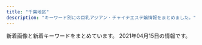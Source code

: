 ```yaml
---
title: "千葉地区"
description: "キーワード別にの巨乳アジアン・チャイナエステ嬢情報をまとめました。"
---
```


新着画像と新着キーワードをまとめています。
2021年04月15日の情報です。

<DmmAffiliateIns />
<KeywordTable
  shops={
    [
    {
        "keywords": {},
        "url": "http://aimise.com/",
        "name": "\u91d1\u73b2\u74cf-\u30ad\u30f3\u30ec\u30fc\u30ed\u30fc-",
        "img_links": [
            "http://aimise.com/xj/002.jpg",
            "http://aimise.com/images/iyasi7.jpg",
            "http://aimise.com/images/iyasi6.jpg",
            "http://aimise.com/images/an5.jpg",
            "http://aimise.com/xj/005.jpg",
            "http://aimise.com/images/iyasi3.jpg",
            "http://aimise.com/images/an1.jpg",
            "http://aimise.com/xj/hf/1.jpg",
            "http://aimise.com/xj/004.jpg",
            "http://aimise.com/xj/006.jpg",
            "http://aimise.com/xj/03.jpg",
            "http://aimise.com/images/iyasi2.jpg",
            "http://aimise.com/images/an2.jpg",
            "http://aimise.com/xj/001.jpg",
            "http://aimise.com/xj/02.jpg",
            "http://aimise.com/xj/hf/4.jpg",
            "http://aimise.com/images/an3.jpg",
            "http://aimise.com/images/an6.jpg",
            "http://aimise.com/xj/003.jpg",
            "http://aimise.com/xj/hf/3.jpg",
            "http://aimise.com/xj/hf/2.jpg",
            "http://aimise.com/images/240425-1210261S50276.png",
            "http://aimise.com/xj/01.jpg",
            "http://aimise.com/images/an4.jpg",
            "http://aimise.com/images/iyasi5.jpg",
            "http://aimise.com/images/iyasi4.jpg",
            "http://aimise.com/images/iyasi8.jpg"
        ],
        "station": "\u9ad8\u6839\u6728\u6238\u99c5\u5357\u53e3"
    },
    {
        "img_links": [
            "http://flower-esthe.net/img/stt1.jpg",
            "http://flower-esthe.net/img/f1.jpg",
            "http://flower-esthe.net/img/t2.jpg",
            "http://flower-esthe.net/img/t1.jpg",
            "http://flower-esthe.net/img/st4.jpg",
            "http://flower-esthe.net/img/st3.jpg",
            "http://flower-esthe.net/img/top1.jpg",
            "http://flower-esthe.net/img/t4.jpg",
            "http://flower-esthe.net/img/t6.jpg",
            "http://flower-esthe.net/img/st6.jpg",
            "http://flower-esthe.net/img/r4.jpg",
            "http://flower-esthe.net/img/noo.png",
            "http://flower-esthe.net/img/nosta.jpg",
            "http://flower-esthe.net/img/r2.jpg",
            "http://flower-esthe.net/img/t5.jpg",
            "http://flower-esthe.net/img/st2.jpg",
            "http://flower-esthe.net/img/sm.jpg",
            "http://flower-esthe.net/img/t3.jpg",
            "http://flower-esthe.net/img/st7.jpg",
            "http://flower-esthe.net/img/r3.jpg",
            "http://flower-esthe.net/img/no.png",
            "http://flower-esthe.net/img/st8.jpg",
            "http://flower-esthe.net/img/r1.jpg",
            "http://flower-esthe.net/img/stt3.jpg",
            "http://flower-esthe.net/img/st1.jpg"
        ],
        "name": "\u30b7\u30fc\u30af\u30ec\u30c3\u30c8\u30c7\u30fc\u30c8",
        "keywords": {
            "E": 2,
            "87": 1,
            "88": 1,
            "86": 3,
            "D": 2,
            "C": 1
        },
        "station": "\u516b\u5343\u4ee3\u53f0\u99c5\u897f\u53e3",
        "url": "http://flower-esthe.net/"
    },
    {
        "keywords": {},
        "station": "JR\u8302\u539f\u99c5\u5357\u53e3",
        "url": "http://www.orange-est.com/",
        "name": "\u30aa\u30ec\u30f3\u30b8",
        "img_links": [
            "http://www.orange-est.com/images/menu/ac02.jpg",
            "http://www.orange-est.com/images/info/info02.jpg",
            "http://www.orange-est.com/images/girl/gal_2012280703521609149903005.jpg",
            "http://www.orange-est.com/images/common/201209044137main.jpg",
            "http://www.orange-est.com/images/menu/info02.jpg",
            "http://www.orange-est.com/images/menu/top02.jpg",
            "http://www.orange-est.com/images/menu/esthe02.jpg",
            "http://www.orange-est.com/images/menu/link02.jpg",
            "http://www.orange-est.com/images/common/201209044137index.jpg",
            "http://www.orange-est.com/images/girls_top.jpg",
            "http://www.orange-est.com/images/girl/gal_2012090519081607502033005.jpg",
            "http://www.orange-est.com/images/info/info01.jpg",
            "http://www.orange-est.com/images/common/170912073106right.jpg",
            "http://www.orange-est.com/images/common/201209044137telephone.jpg",
            "http://www.orange-est.com/images/girl/gal_2012090519241607501998005.jpg"
        ]
    },
    {
        "url": "http://www.mint.esjp.info/",
        "img_links": [
            "http://www.mint.esjp.info/images/tel.jpg",
            "http://www.mint.esjp.info/images/mobile.jpg",
            "http://www.mint.esjp.info/images/interior_t.jpg",
            "http://www.mint.esjp.info/files/001-03.jpg",
            "http://www.mint.esjp.info/images/news.jpg",
            "http://www.mint.esjp.info/files/001.jpg",
            "http://www.mint.esjp.info/images/head.jpg",
            "http://www.mint.esjp.info/images/sys1.jpg",
            "http://www.mint.esjp.info/files/002-02.jpg",
            "http://www.mint.esjp.info/files/003-02.jpg",
            "http://www.mint.esjp.info/files/003.jpg",
            "http://www.mint.esjp.info/files/001-02.jpg",
            "http://www.mint.esjp.info/files/003-03.jpg",
            "http://www.mint.esjp.info/images/link_t.jpg",
            "http://www.mint.esjp.info/files/002-03.jpg",
            "http://www.mint.esjp.info/images/staff_t.jpg",
            "http://www.mint.esjp.info/images/int2.jpg",
            "http://www.mint.esjp.info/files/002.jpg"
        ],
        "station": "\u7fd2\u5fd7\u91ce\u99c5",
        "name": "\u30df\u30f3\u30c8",
        "keywords": {
            "87": 1,
            "88": 1,
            "86": 1,
            "D": 3
        }
    },
    {
        "img_links": [
            "http://www.fairy.esjoho.com/files/006-02.jpg",
            "http://www.fairy.esjoho.com/files/006.jpg",
            "http://www.fairy.esjoho.com/files/013-03.jpg",
            "http://www.fairy.esjoho.com/images/korona.jpg",
            "http://www.fairy.esjoho.com/files/013-02.jpg",
            "http://www.fairy.esjoho.com/common/images/photo03.jpg",
            "http://www.fairy.esjoho.com/files/011.jpg",
            "http://www.fairy.esjoho.com/files/021.jpg",
            "http://www.fairy.esjoho.com/images/icon_staff.png",
            "http://www.fairy.esjoho.com/common/images/photo02.jpg",
            "http://www.fairy.esjoho.com/images/icon_top.png",
            "http://www.fairy.esjoho.com/files/011-02.jpg",
            "http://www.fairy.esjoho.com/images/icon_info.png",
            "http://www.fairy.esjoho.com/files/021-03.jpg",
            "http://www.fairy.esjoho.com/images/mainImg_sub.jpg",
            "http://www.fairy.esjoho.com/files/009-02.jpg",
            "http://www.fairy.esjoho.com/files/001.jpg",
            "http://www.fairy.esjoho.com/files/013.jpg",
            "http://www.fairy.esjoho.com/files/011-03.jpg",
            "http://www.fairy.esjoho.com/images/icon_tel.png",
            "http://www.fairy.esjoho.com/common/images/photo01.jpg",
            "http://www.fairy.esjoho.com/images/btn2.png",
            "http://www.fairy.esjoho.com/files/021-02.jpg",
            "http://www.fairy.esjoho.com/files/006-03.jpg",
            "http://www.fairy.esjoho.com/files/009-03.jpg",
            "http://www.fairy.esjoho.com/files/001-03.jpg",
            "http://www.fairy.esjoho.com/files/009.jpg",
            "http://www.fairy.esjoho.com/files/001-02.jpg"
        ],
        "url": "http://www.fairy.esjoho.com/",
        "station": "\u516b\u5343\u4ee3\u53f0\u99c5\u6771\u53e3",
        "name": "Honey Baby \uff5e\u30cf\u30cb\u30fc\u30d9\u30d3\u30fc\uff5e",
        "keywords": {
            "86": 12,
            "85": 4,
            "D": 20,
            "87": 8,
            "C": 4
        }
    },
    {
        "station": "\u5343\u8449\u4e2d\u592e\u99c5\u6771\u53e3",
        "img_links": [
            "http://yuraku.xyz/_src/35726664/cam.jpg",
            "http://yuraku.xyz/_src/18967518/_dsf3386.jpg",
            "http://yuraku.xyz/_src/36866010/wechatimg196.jpg",
            "http://yuraku.xyz/_src/18967458/1.png",
            "http://yuraku.xyz/_src/20882128/img_2891.jpg",
            "http://yuraku.xyz/_src/20882127/img_3017.jpg",
            "http://yuraku.xyz/_src/18967527/sign.png",
            "http://yuraku.xyz/_src/18967502/img20170726111759249054.png",
            "http://yuraku.xyz/_src/18967514/_dsf3393.jpg",
            "http://yuraku.xyz/_src/18967522/img20170726235401893025.png",
            "http://yuraku.xyz/_src/18967448/cam.jpg",
            "http://yuraku.xyz/_src/18967447/_x1m6343.jpg",
            "http://yuraku.xyz/_src/18967469/news.png",
            "http://yuraku.xyz/_src/18967486/sign-1.jpg",
            "http://yuraku.xyz/_src/18967510/img20170726235401893025.png",
            "http://yuraku.xyz/_src/18967460/5.png",
            "http://yuraku.xyz/_src/18967463/_dsf3390.jpg",
            "http://yuraku.xyz/_src/18967452/2.png",
            "http://yuraku.xyz/_src/18967479/sign-1.jpg",
            "http://yuraku.xyz/_src/51453457/wechatimg458.jpg",
            "http://yuraku.xyz/_src/18967497/sign.png",
            "http://yuraku.xyz/_src/18967465/_dsf3386.jpg",
            "http://yuraku.xyz/_src/18967454/3.png",
            "http://yuraku.xyz/_src/36849610/wechatimg195.jpg",
            "http://yuraku.xyz/_src/18967516/_dsf3390.jpg",
            "http://yuraku.xyz/_src/18967526/sign.png",
            "http://yuraku.xyz/_src/18967484/img20170725142644542149.png",
            "http://yuraku.xyz/_src/18967456/4.png",
            "http://yuraku.xyz/_src/18967495/img20170725223357156708.png",
            "http://yuraku.xyz/_src/18967520/_dsf3394.jpg",
            "http://yuraku.xyz/_src/18967450/top1.1.png",
            "http://yuraku.xyz/_src/18967446/img_2990.jpg",
            "http://yuraku.xyz/_src/53238401/wechatimg487.jpg",
            "http://yuraku.xyz/_src/18967464/_dsf3394.jpg",
            "http://yuraku.xyz/_src/18967466/img20170725121742291421.png"
        ],
        "name": "\u60a0\u697d",
        "keywords": {},
        "url": "http://yuraku.xyz/"
    },
    {
        "name": "\u548c\uff5e\u306a\u3054\u307f\uff5e",
        "img_links": [
            "https://www.ikoi-este.com/images/menu/contents_off.jpg",
            "https://www.ikoi-este.com/images/girl/gal_2104030102251617422567004.jpg",
            "https://www.ikoi-este.com/sp/img/2.jpg",
            "https://www.ikoi-este.com/images/interior/s5.jpg",
            "https://www.ikoi-este.com/images/interior/s4.jpg",
            "https://www.ikoi-este.com/images/interior/1.jpg",
            "https://www.ikoi-este.com/sp/img/4.jpg",
            "https://www.ikoi-este.com/images/girl/gal_2104030134471617424572004.jpg",
            "https://www.ikoi-este.com/sp/img/5.jpg",
            "https://www.ikoi-este.com/images/interior/s2.jpg",
            "https://www.ikoi-este.com/images/girl/gal_2104030100051617422410005.jpg",
            "https://www.ikoi-este.com/i/images/4.jpg",
            "https://www.ikoi-este.com/images/interior/s1.jpg",
            "https://www.ikoi-este.com/images/girl/gal_2104030102251617422567005.jpg",
            "https://www.ikoi-este.com/i/images/2.jpg",
            "https://www.ikoi-este.com/i/images/3.jpg",
            "https://www.ikoi-este.com/images/contents.jpg",
            "https://www.ikoi-este.com/images/menu/staff_off.jpg",
            "https://www.ikoi-este.com/i/images/1.jpg",
            "https://www.ikoi-este.com/images/menu/top_off.jpg",
            "https://www.ikoi-este.com/i/images/5.jpg",
            "https://www.ikoi-este.com/images/interior/s3.jpg",
            "https://www.ikoi-este.com/images/girl/gal_2104030100051617422410004.jpg",
            "https://www.ikoi-este.com/images/y.jpg",
            "https://www.ikoi-este.com/images/menu/interior_off.jpg",
            "https://www.ikoi-este.com/i/images/6.jpg",
            "https://www.ikoi-este.com/sp/img/6.jpg",
            "https://www.ikoi-este.com/images/interior/s6.jpg",
            "https://www.ikoi-este.com/sp/img/1.jpg",
            "https://www.ikoi-este.com/sp/img/3.jpg",
            "https://www.ikoi-este.com/images/girl/gal_2104030134471617424572005.jpg"
        ],
        "keywords": {},
        "url": "https://www.ikoi-este.com/",
        "station": "JR\u6210\u7530\u99c5"
    },
    {
        "img_links": [
            "https://resort-max.jpn.mn/images/ser3.jpg",
            "https://resort-max.jpn.mn/images/s_staff.png",
            "https://resort-max.jpn.mn/images/1.jpg",
            "https://resort-max.jpn.mn/images/news.png",
            "https://resort-max.jpn.mn/images/2.jpg",
            "https://resort-max.jpn.mn/images/mobile.jpg",
            "https://resort-max.jpn.mn/photos/sites/133/2021/03/2021033115584880.jpg",
            "https://resort-max.jpn.mn/images/top.jpg",
            "https://resort-max.jpn.mn/images/ser1.jpg",
            "https://resort-max.jpn.mn/photos/sites/133/2021/03/2021033115584750.jpg",
            "https://resort-max.jpn.mn/photos/sites/133/2021/03/202103311608011.jpg",
            "https://resort-max.jpn.mn/images/ser4.jpg",
            "https://resort-max.jpn.mn/images/s_reruit.png",
            "https://resort-max.jpn.mn/images/ser6.jpg",
            "https://resort-max.jpn.mn/images/info.jpg",
            "https://resort-max.jpn.mn/images/top1.jpg",
            "https://resort-max.jpn.mn/images/ser5.jpg",
            "https://resort-max.jpn.mn/photos/sites/133/2021/03/2021033115584746.jpg",
            "https://resort-max.jpn.mn/photos/sites/133/2021/03/2021033116080279.jpg",
            "https://resort-max.jpn.mn/photos/sites/133/2021/03/2021033116080222.jpg",
            "https://resort-max.jpn.mn/images/ser2.jpg"
        ],
        "keywords": {
            "D": 6,
            "85": 4,
            "87": 2
        },
        "name": "\u30ea\u30be\u30fc\u30c8MAX",
        "url": "https://resort-max.jpn.mn/",
        "station": "\u5343\u8449\u4e2d\u592e\u99c5\u6771\u53e3"
    },
    {
        "img_links": [
            "http://www.es-lime.info/staff/yuki.jpg",
            "http://www.es-lime.info/images/interior_t.jpg",
            "http://www.es-lime.info/img/ayumi1.jpg",
            "http://www.es-lime.info/images/menu/top.png",
            "http://www.es-lime.info/staff/megumi.jpg",
            "http://www.es-lime.info/staff/miyuki.jpg",
            "http://www.es-lime.info/images/int2.png",
            "http://www.es-lime.info/images/tg.png",
            "http://www.es-lime.info/img/ai1.jpg",
            "http://www.es-lime.info/images/menu/staff.png",
            "http://www.es-lime.info/images/news.jpg",
            "http://www.es-lime.info/staff/rina.jpg",
            "http://www.es-lime.info/images/int1.jpg",
            "http://www.es-lime.info/staff/ai.jpg",
            "http://www.es-lime.info/img/eko1.jpg",
            "http://www.es-lime.info/images/right.png",
            "http://www.es-lime.info/images/time.jpg",
            "http://www.es-lime.info/staff/eko.jpg",
            "http://www.es-lime.info/images/staff_t.jpg",
            "http://www.es-lime.info/images/rec.jpg",
            "http://www.es-lime.info/img/megumi1.jpg",
            "http://www.es-lime.info/img/miyuki1.jpg",
            "http://www.es-lime.info/images/menu/interior.png",
            "http://www.es-lime.info/images/tel.png",
            "http://www.es-lime.info/staff/ayumi.jpg",
            "http://www.es-lime.info/images/sys.jpg",
            "http://www.es-lime.info/img/yuki1.jpg",
            "http://www.es-lime.info/img/rina1.jpg"
        ],
        "keywords": {},
        "station": "\u5343\u8449\u4e2d\u592e\u99c5\u6771\u53e3",
        "url": "http://www.es-lime.info/",
        "name": "Flower"
    },
    {
        "name": "Smile\u30fb\u30b9\u30de\u30a4\u30eb",
        "img_links": [
            "http://smile.oks.bz/images/s_news.jpg",
            "http://smile.oks.bz/images/staff_line.jpg",
            "http://smile.oks.bz/photos/sites/41/2021/02/2021022713432946-356x475.jpg",
            "http://smile.oks.bz/photos/sites/41/2020/07/2020071417514615.jpg",
            "http://smile.oks.bz/photos/sites/41/2021/01/2021010911025290.jpg",
            "http://smile.oks.bz/photos/sites/41/2021/02/2021022713432946.jpg",
            "http://smile.oks.bz/photos/sites/41/2021/03/2021030812591776.jpg",
            "http://smile.oks.bz/photos/sites/41/2019/12/2019122517061810.jpg",
            "http://smile.oks.bz/photos/sites/41/2020/01/2020012310224324.jpg",
            "http://smile.oks.bz/photos/sites/41/2020/10/202010071446208.jpg",
            "http://smile.oks.bz/photos/sites/41/2019/09/2019090417583313.jpg",
            "http://smile.oks.bz/photos/sites/41/2020/09/202009091902267.jpg",
            "http://smile.oks.bz/photos/sites/41/2019/11/2019112410352437.jpg",
            "http://smile.oks.bz/images/mobile.jpg",
            "http://smile.oks.bz/photos/sites/41/2019/12/2019122517044066.jpg",
            "http://smile.oks.bz/photos/sites/41/2021/02/2021020310442052.jpg",
            "http://smile.oks.bz/images/top.jpg",
            "http://smile.oks.bz/photos/sites/41/2019/12/2019122516470912.jpg",
            "http://smile.oks.bz/photos/sites/41/2021/01/2021012517065775.jpg",
            "http://smile.oks.bz/photos/sites/41/2021/02/2021020310442224.jpg",
            "http://smile.oks.bz/photos/sites/41/2020/09/2020090213501227.jpg",
            "http://smile.oks.bz/photos/sites/41/2020/10/2020101713162274.jpg",
            "http://smile.oks.bz/images/s_face.jpg",
            "http://smile.oks.bz/photos/sites/41/2019/09/2019091314105462.jpg",
            "http://smile.oks.bz/photos/sites/41/2019/12/2019122517044318.jpg",
            "http://smile.oks.bz/photos/sites/41/2020/11/2020110713394486.jpg",
            "http://smile.oks.bz/images/link.jpg",
            "http://smile.oks.bz/photos/sites/41/2019/08/201909231726370.jpg",
            "http://smile.oks.bz/photos/sites/41/2021/03/2021030812591776-356x475.jpg",
            "http://smile.oks.bz/photos/sites/41/2019/09/2019091314115844.jpg"
        ],
        "url": "http://smile.oks.bz/",
        "keywords": {
            "D": 18,
            "C": 2,
            "E": 3,
            "87": 6,
            "83": 1,
            "85": 4,
            "86": 12
        },
        "station": "\u5343\u8449\u4e2d\u592e\u99c5\u6771\u53e3"
    },
    {
        "url": "http://www.e-niko.work/",
        "img_links": [
            "http://www.e-niko.work/images/2.jpg",
            "http://www.e-niko.work/images/1.jpg",
            "http://www.e-niko.work/images/sys2.png",
            "http://www.e-niko.work/images/info.jpg",
            "http://www.e-niko.work/images/head.jpg",
            "http://www.e-niko.work/images/int1.png",
            "http://www.e-niko.work/images/line.png",
            "http://www.e-niko.work/images/int2.png",
            "http://www.e-niko.work/images/3.jpg",
            "http://www.e-niko.work/img/yuri1.jpg",
            "http://www.e-niko.work/images/sys1.png",
            "http://www.e-niko.work/images/staff_t.jpg",
            "http://www.e-niko.work/images/interior_t.jpg",
            "http://www.e-niko.work/images/4.jpg",
            "http://www.e-niko.work/images/news.jpg",
            "http://www.e-niko.work/img/mika1.jpg",
            "http://www.e-niko.work/img/riri1.jpg",
            "http://www.e-niko.work/images/ta.jpg",
            "http://www.e-niko.work/images/mobile.jpg",
            "http://www.e-niko.work/images/ac1.png",
            "http://www.e-niko.work/images/tel.jpg",
            "http://www.e-niko.work/img/rio1.jpg"
        ],
        "name": "\u7e01",
        "station": "\u52dd\u7530\u53f0\u99c5\u5357\u53e3",
        "keywords": {}
    },
    {
        "station": "\u5317\u7fd2\u5fd7\u91ce\u99c5",
        "url": "http://xn--cckzerb5br7a.net/",
        "keywords": {
            "D": 3,
            "86": 3,
            "87": 1,
            "85": 1,
            "E": 2
        },
        "img_links": [
            "http://xn--cckzerb5br7a.net/images/cg03.jpg",
            "http://xn--cckzerb5br7a.net/images/bj3.jpg",
            "http://xn--cckzerb5br7a.net/images/cg01.jpg",
            "http://xn--cckzerb5br7a.net/images/cg04.jpg",
            "http://xn--cckzerb5br7a.net/images/cg05.jpg",
            "http://xn--cckzerb5br7a.net/images/cg02.jpg"
        ],
        "name": "\u685c"
    },
    {
        "station": "JR\u5343\u8449\u99c5\u6771\u53e3",
        "name": "with you",
        "url": "http://www.with-you.xyz/",
        "keywords": {
            "\u4e73": 3
        },
        "img_links": [
            "http://www.with-you.xyz/Uploads/News/606bbd0713603.jpg",
            "http://www.with-you.xyz/Uploads/News/6045c8ad0f0ea.jpg",
            "http://www.with-you.xyz/Uploads/News/603c771dd0d06.jpg",
            "http://www.with-you.xyz/Uploads/News/604ef9c5646ef.jpg",
            "http://www.with-you.xyz/Uploads/News/60615e98e12fb.jpg",
            "http://www.with-you.xyz/ueditor/php/upload/image/20180509/1525834473168892.png",
            "http://www.with-you.xyz/ueditor/php/upload/image/20180507/1525658576587164.png",
            "http://www.with-you.xyz/Uploads/News/6058318102681.jpg",
            "http://www.with-you.xyz/Uploads/News/6029da8ea58af.jpg",
            "http://www.with-you.xyz/ueditor/php/upload/image/20180507/1525658571678747.png",
            "http://www.with-you.xyz/Uploads/News/6073afa4b26eb.jpg",
            "http://www.with-you.xyz/Public/Reception/picture/news.png",
            "http://www.with-you.xyz/Uploads/user/5aefb0da5df20.jpg",
            "http://www.with-you.xyz/Uploads/user/5aefb12fd808d.jpg",
            "http://www.with-you.xyz/Uploads/user/5aefb1192c299.jpg",
            "http://www.with-you.xyz/Public/Reception/picture/pick_staff6.jpg",
            "http://www.with-you.xyz/Uploads/News/6018e6a2e615d.jpg",
            "http://www.with-you.xyz/Uploads/News/6020f6f77b88e.jpg",
            "http://www.with-you.xyz/Uploads/News/60331355bced0.jpg",
            "http://www.with-you.xyz/Public/Reception/picture/staff-bar.png",
            "http://www.with-you.xyz/ueditor/php/upload/image/20180508/1525743921831574.png",
            "http://www.with-you.xyz/ueditor/php/upload/image/20180508/1525743116677647.jpg",
            "http://www.with-you.xyz/Uploads/user/5aefb0beaf05c.jpg"
        ]
    },
    {
        "img_links": [
            "https://tsudanuma-massage.com/images/header3.png",
            "https://tsudanuma-massage.com/images/main-top.jpg",
            "https://tsudanuma-massage.com/images/camp.jpg",
            "https://tsudanuma-massage.com/images/qrcode.png",
            "https://tsudanuma-massage.com/staff/sakura-s1.jpg",
            "https://tsudanuma-massage.com/room/room-l1.jpg",
            "https://tsudanuma-massage.com/staff/kiki-l1.jpg",
            "https://tsudanuma-massage.com/line/parking.png",
            "https://tsudanuma-massage.com/images/top1.jpg",
            "https://tsudanuma-massage.com/icon/yelp.png",
            "https://tsudanuma-massage.com/link/mens-esthe.png",
            "https://tsudanuma-massage.com/staff/mari-l1.jpg",
            "https://tsudanuma-massage.com/images/main-small.jpg",
            "https://tsudanuma-massage.com/line/line_friend.png",
            "https://tsudanuma-massage.com/images/footer-r.png",
            "https://tsudanuma-massage.com/2020/03/11/mimi-s1.jpg",
            "https://tsudanuma-massage.com/images/top0.jpg",
            "https://tsudanuma-massage.com/staff/haru-l1.jpg",
            "https://tsudanuma-massage.com/staff/mimi-l1.jpg",
            "https://tsudanuma-massage.com/images/top2.jpg",
            "https://tsudanuma-massage.com/menu/home.png",
            "https://tsudanuma-massage.com/staff/haru-s1.jpg",
            "https://tsudanuma-massage.com/line/10min_present.png",
            "https://tsudanuma-massage.com/icon/line.png",
            "https://tsudanuma-massage.com/icon/twitter.png",
            "https://tsudanuma-massage.com/staff/mimi-s1.jpg",
            "https://tsudanuma-massage.com/button/home.png",
            "https://tsudanuma-massage.com/staff/hana-s1.jpg",
            "https://tsudanuma-massage.com/staff/rinrin-s1.jpg",
            "https://tsudanuma-massage.com/room/room-l4.jpg",
            "https://tsudanuma-massage.com/button/blog.png",
            "https://tsudanuma-massage.com/staff/eri-l1.jpg",
            "https://tsudanuma-massage.com/menu/info.png",
            "https://tsudanuma-massage.com/images/main-sp.jpg",
            "https://tsudanuma-massage.com/staff/mari-s1.jpg",
            "https://tsudanuma-massage.com/staff/kiki-s1.jpg",
            "https://tsudanuma-massage.com/2019/12/02/eri-s1.jpg",
            "https://tsudanuma-massage.com/button/staff.png",
            "https://tsudanuma-massage.com/images/clear.png",
            "https://tsudanuma-massage.com/2020/11/15/nana-s1.jpg",
            "https://tsudanuma-massage.com/2020/09/29/haru-s1.jpg",
            "https://tsudanuma-massage.com/2019/08/12/IMG_9296.jpg",
            "https://tsudanuma-massage.com/images/footer-l.png",
            "https://tsudanuma-massage.com/room/room-l2.jpg",
            "https://tsudanuma-massage.com/staff/rinrin-l1.jpg",
            "https://tsudanuma-massage.com/2019/12/02/kiki-s1.jpg",
            "https://tsudanuma-massage.com/room/room-l3.jpg",
            "https://tsudanuma-massage.com/menu/blog.png",
            "https://tsudanuma-massage.com/2019/10/01/sakura-s1.jpg",
            "https://tsudanuma-massage.com/2019/08/21/sakura-s1.jpg",
            "https://tsudanuma-massage.com/2019/12/15/rinrin-s1.jpg",
            "https://tsudanuma-massage.com/room/room-l5.jpg",
            "https://tsudanuma-massage.com/images/top3.jpg",
            "https://tsudanuma-massage.com/staff/eri-s1.jpg",
            "https://tsudanuma-massage.com/menu/staff.png",
            "https://tsudanuma-massage.com/staff/sakura-l1.jpg",
            "https://tsudanuma-massage.com/icon/facebook.png",
            "https://scdn.line-apps.com/n/line_add_friends/btn/ja.png",
            "https://tsudanuma-massage.com/room/room-l6.jpg",
            "https://tsudanuma-massage.com/staff/hana-l1.jpg"
        ],
        "name": "\u56de\u751f\u5802",
        "url": "https://tsudanuma-massage.com/",
        "station": "\u5b9f\u7c7e\u99c5\u5317\u53e3",
        "keywords": {}
    },
    {
        "url": "http://www.es-goi.click/",
        "keywords": {},
        "station": "JR\u4e94\u4e95\u99c5\u6771\u53e3",
        "name": "\u9759\u5fc3\u5802\uff5e\u30bb\u30a4\u30b7\u30f3\u30c9\u30a6\uff5e",
        "img_links": [
            "http://www.es-goi.click/img/hana1.jpg",
            "http://www.es-goi.click/images/int1.jpg",
            "http://www.es-goi.click/images/int2.jpg",
            "http://www.es-goi.click/images/sys3.jpg",
            "http://www.es-goi.click/images/sys2.jpg",
            "http://www.es-goi.click/images/news.jpg",
            "http://www.es-goi.click/images/sys4.jpg",
            "http://www.es-goi.click/img/yuri1.jpg",
            "http://www.es-goi.click/images/sys5.jpg",
            "http://www.es-goi.click/img/emi1.jpg",
            "http://www.es-goi.click/images/mobile.jpg",
            "http://www.es-goi.click/images/4.jpg",
            "http://www.es-goi.click/images/head.jpg",
            "http://www.es-goi.click/images/1.jpg",
            "http://www.es-goi.click/images/3.jpg",
            "http://www.es-goi.click/images/sys1.jpg",
            "http://www.es-goi.click/images/tr.jpg",
            "http://www.es-goi.click/images/line.jpg",
            "http://www.es-goi.click/images/interior_t.jpg",
            "http://www.es-goi.click/images/staff_t.jpg",
            "http://www.es-goi.click/img/rika1.jpg",
            "http://www.es-goi.click/images/info.jpg",
            "http://www.es-goi.click/images/2.jpg"
        ]
    },
    {
        "img_links": [
            "https://eve.iest.info/images/mobile.jpg",
            "https://eve.iest.info/photos/sites/86/2020/12/2020121105320296.jpg",
            "https://eve.iest.info/photos/sites/86/2020/12/202012070434226.jpg",
            "https://eve.iest.info/photos/sites/86/2020/12/2020120704342160.jpg",
            "https://eve.iest.info/photos/sites/86/2020/12/2020120704342315.jpg",
            "https://eve.iest.info/images/s_staff.jpg",
            "https://eve.iest.info/images/top.jpg",
            "https://eve.iest.info/photos/sites/86/2020/12/2020120704342237.jpg",
            "https://eve.iest.info/images/s_news.jpg",
            "https://eve.iest.info/photos/sites/86/2021/02/2021021805312762.jpg"
        ],
        "keywords": {
            "E": 1,
            "86": 3,
            "85": 2,
            "87": 1,
            "D": 5
        },
        "url": "https://eve.iest.info/",
        "name": "\u30a4\u30d6",
        "station": "\u4eac\u6210\u5343\u8449\u4e2d\u592e\u99c5\u897f\u53e3"
    },
    {
        "url": "http://www.lovegame.iesjp.com/",
        "keywords": {
            "85": 2,
            "87": 8,
            "C": 20,
            "84": 2,
            "86": 6,
            "D": 14
        },
        "station": "JR\u7a32\u6bdb\u99c5\u6771\u53e3",
        "name": "\u30e9\u30d6\u30b2\u30fc\u30e0",
        "img_links": [
            "http://www.lovegame.iesjp.com/files/046.jpg",
            "http://www.lovegame.iesjp.com/img/tel.png",
            "http://www.lovegame.iesjp.com/files/029-02.jpg",
            "http://www.lovegame.iesjp.com/files/024-02.jpg",
            "http://www.lovegame.iesjp.com/files/040-02.jpg",
            "http://www.lovegame.iesjp.com/files/002-02.jpg",
            "http://www.lovegame.iesjp.com/img/ttl_news.png",
            "http://www.lovegame.iesjp.com/files/024.jpg",
            "http://www.lovegame.iesjp.com/files/011-02.jpg",
            "http://www.lovegame.iesjp.com/images/slider/2.jpg",
            "http://www.lovegame.iesjp.com/files/026-02.jpg",
            "http://www.lovegame.iesjp.com/files/041-02.jpg",
            "http://www.lovegame.iesjp.com/img/ttl_info.png",
            "http://www.lovegame.iesjp.com/files/025-02.jpg",
            "http://www.lovegame.iesjp.com/files/041.jpg",
            "http://www.lovegame.iesjp.com/files/025.jpg",
            "http://www.lovegame.iesjp.com/files/002.jpg",
            "http://www.lovegame.iesjp.com/files/040.jpg",
            "http://www.lovegame.iesjp.com/files/011.jpg",
            "http://www.lovegame.iesjp.com/files/046-02.jpg",
            "http://www.lovegame.iesjp.com/img/btn_side_mobile.jpg",
            "http://www.lovegame.iesjp.com/images/slider/3.jpg",
            "http://www.lovegame.iesjp.com/img/goback.jpg",
            "http://www.lovegame.iesjp.com/images/slider/1.jpg",
            "http://www.lovegame.iesjp.com/files/029.jpg",
            "http://www.lovegame.iesjp.com/img/pickup.jpg",
            "http://www.lovegame.iesjp.com/img/btn_blog.png",
            "http://www.lovegame.iesjp.com/files/026.jpg"
        ]
    },
    {
        "img_links": [
            "http://pinnklibon.xyz/templets/default/picture/head1.jpg",
            "http://pinnklibon.xyz/templets/default/picture/rec2.png",
            "http://pinnklibon.xyz/templets/default/picture/int3.png",
            "http://pinnklibon.xyz/templets/default/picture/rec1.png",
            "http://pinnklibon.xyz/templets/default/picture/sm.jpg",
            "http://pinnklibon.xyz/uploads/210407/1-21040FZ621F1.jpg",
            "http://pinnklibon.xyz/templets/default/picture/staff_t.png",
            "http://pinnklibon.xyz/templets/default/picture/concept.jpg",
            "http://pinnklibon.xyz/templets/default/picture/sys1.png",
            "http://pinnklibon.xyz/uploads/210407/1-21040FZ522O9.jpg",
            "http://pinnklibon.xyz/templets/default/picture/int2.png",
            "http://pinnklibon.xyz/uploads/210407/1-21040FZ630641.jpg",
            "http://pinnklibon.xyz/templets/default/picture/ta0.jpg",
            "http://pinnklibon.xyz/templets/default/picture/line.png",
            "http://pinnklibon.xyz/templets/default/picture/news.jpg",
            "http://pinnklibon.xyz/uploads/210407/1-21040FZ5321K.jpg",
            "http://pinnklibon.xyz/templets/default/picture/interior_t.png"
        ],
        "station": "\u52dd\u7530\u53f0\u99c5\u5357\u53e3",
        "keywords": {},
        "url": "http://pinnklibon.xyz/",
        "name": "\u3064\u307c\u307f"
    },
    {
        "img_links": [
            "http://peach-est.com/images/staff/staff-1-3.jpg",
            "http://peach-est.com/staff/mina.jpg",
            "http://peach-est.com/staff/rina.jpg",
            "http://peach-est.com/img/index_09.jpg",
            "http://peach-est.com/room/r-3.jpg",
            "http://peach-est.com/img/st1-1.jpg",
            "http://peach-est.com/staff/moe.jpg",
            "http://peach-est.com/room/r-5.jpg",
            "http://peach-est.com/staff/yuna.jpg",
            "http://peach-est.com/staff/mimi.jpg",
            "http://peach-est.com/room/r-1.jpg",
            "http://peach-est.com/img/index_06.jpg",
            "http://peach-est.com/img/index_03.jpg",
            "http://peach-est.com/staff/pic04.jpg",
            "http://peach-est.com/staff/ayaka.jpg",
            "http://peach-est.com/staff/risa.jpg",
            "http://peach-est.com/staff/yuyu.jpg",
            "http://peach-est.com/staff/aki.jpg",
            "http://peach-est.com/room/r-6.jpg",
            "http://peach-est.com/staff/sayuri.jpg",
            "http://peach-est.com/staff/yui1.jpg",
            "http://peach-est.com/staff/nana.jpg"
        ],
        "station": "JR\u7a32\u6bdb\u99c5\u6771\u53e3",
        "url": "http://peach-est.com/",
        "keywords": {
            "87": 1,
            "C": 15,
            "85": 6
        },
        "name": "\u30d4\u30fc\u30c1"
    },
    {
        "station": "JR\u8607\u6211\u99c5",
        "name": "Orange \u30aa\u30e9\u30f3\u30b8\u30e5",
        "keywords": {
            "C": 7
        },
        "url": "https://www.orange-relaxation.com/",
        "img_links": [
            "https://static.wixstatic.com/media/656261_352bc4d873814c08890c13c58d54ed11~mv2.jpg",
            "https://static.wixstatic.com/media/656261_1e3c42dadc4c43f6a67e3c43ab3a7e86~mv2.jpg",
            "https://static.wixstatic.com/media/656261_f19819762927421fbc7e462b610e64db~mv2.jpg",
            "https://static.wixstatic.com/media/656261_d5f654a2160b48ac899281411259fefe~mv2.jpg",
            "https://static.wixstatic.com/media/656261_dc91ba7dbcfd49cf94b6f33f427eabc4~mv2.jpg",
            "https://static.wixstatic.com/media/656261_cd548a1ebd6547bca0b1f7902b51ec53~mv2.jpg",
            "https://static.wixstatic.com/media/656261_13b56d76ba4b4f3fbdd2d614b7f3131a~mv2.jpg"
        ]
    },
    {
        "name": "\u30eb\u30d3\u30fc",
        "url": "http://estela-spa.ests.jp/",
        "img_links": [],
        "station": "\u5343\u8449\u4e2d\u592e\u99c5\u897f\u53e3",
        "keywords": {}
    },
    {
        "keywords": {},
        "img_links": [
            "http://n-rlx.com/images/index_22.jpg",
            "http://n-rlx.com/images/staff_11.jpg",
            "http://n-rlx.com/girl/010.jpg",
            "http://n-rlx.com/images/index_05.jpg",
            "http://n-rlx.com/images/index_01.jpg",
            "http://n-rlx.com/girl/09.jpg",
            "http://n-rlx.com/images/index_06.jpg",
            "http://n-rlx.com/images/rec.jpg",
            "http://n-rlx.com/girl/00.jpg",
            "http://n-rlx.com/images/rec_11.jpg",
            "http://n-rlx.com/images/index_02.jpg",
            "http://n-rlx.com/images/index_03.jpg",
            "http://n-rlx.com/images/index_23.jpg",
            "http://n-rlx.com/images/qr20190828190925748.png",
            "http://n-rlx.com/images/index_04.jpg",
            "http://n-rlx.com/girl/011.jpg",
            "http://n-rlx.com/images/info.jpg",
            "http://n-rlx.com/girl/012.jpg",
            "http://n-rlx.com/images/index_07.jpg",
            "http://n-rlx.com/images/03.jpg",
            "http://n-rlx.com/images/index_16.jpg",
            "http://n-rlx.com/images/info_11.jpg",
            "http://n-rlx.com/images/index_11.jpg"
        ],
        "station": "JR\u6d25\u7530\u6cbc\u99c5\u5317\u53e3",
        "url": "http://n-rlx.com/",
        "name": "\u30c0\u30a4\u30e4\u30e2\u30f3\u30c9"
    },
    {
        "keywords": {},
        "img_links": [
            "http://www.madonna.work/images/rec2.jpg",
            "http://www.madonna.work/images/int1.jpg",
            "http://www.madonna.work/images/news.jpg",
            "http://www.madonna.work/images/tel.jpg",
            "http://www.madonna.work/images/rec1.jpg",
            "http://www.madonna.work/images/ta.jpg",
            "http://www.madonna.work/img/aya1.jpg",
            "http://www.madonna.work/images/interior_t.jpg",
            "http://www.madonna.work/images/int2.jpg",
            "http://www.madonna.work/img/sasa1.jpg",
            "http://www.madonna.work/images/2.jpg",
            "http://www.madonna.work/images/staff_t.jpg",
            "http://www.madonna.work/images/ac1.jpg",
            "http://www.madonna.work/images/1.jpg",
            "http://www.madonna.work/images/ac2.jpg",
            "http://www.madonna.work/images/head.jpg",
            "http://www.madonna.work/images/mobile.jpg"
        ],
        "url": "http://www.madonna.work/",
        "name": "\u697d\u7652 \uff5e\u3089\u304f\u305b\u3093\uff5e",
        "station": "\u516c\u6d25\u306e\u675c\u99c5"
    },
    {
        "keywords": {
            "86": 1,
            "85": 2,
            "84": 1
        },
        "img_links": [
            "http://heart-est.tokyo/images/new-t.jpg",
            "http://heart-est.tokyo/images/s03.jpg",
            "http://heart-est.tokyo/images/newface-t.jpg",
            "http://heart-est.tokyo/images/heart.png",
            "http://heart-est.tokyo/images/haruka.jpg",
            "http://heart-est.tokyo/images/g0.jpg",
            "http://heart-est.tokyo/images/end.png",
            "http://heart-est.tokyo/images/s01.jpg",
            "http://heart-est.tokyo/images/shizuka.jpg",
            "http://heart-est.tokyo/images/riri.jpg",
            "http://heart-est.tokyo/images/r4.jpg",
            "http://heart-est.tokyo/images/link-tite.jpg",
            "http://heart-est.tokyo/images/emi.jpg",
            "http://heart-est.tokyo/images/risa.jpg",
            "http://heart-est.tokyo/images/staff-tite.jpg",
            "http://heart-est.tokyo/images/r3.jpg",
            "http://heart-est.tokyo/images/r2.jpg",
            "http://heart-est.tokyo/images/r1.jpg"
        ],
        "url": "http://heart-est.tokyo/",
        "station": "JR\u6210\u7530\u99c5\u6771\u53e3",
        "name": "\u307e\u3054\u3053\u308d"
    },
    {
        "name": "\u30c1\u30a7\u30ea\u30fc",
        "img_links": [
            "http://cherry.estheya.com/css/staff/staff07-c.jpg",
            "http://cherry.estheya.com/css/staff/staff009-a.jpg",
            "http://cherry.estheya.com/css/staff/staff009-b.jpg",
            "http://cherry.estheya.com/css/nav/nav-00002.jpg",
            "http://cherry.estheya.com/css/staff/staff0009-c.jpg",
            "http://cherry.estheya.com/css/staff/staff11-c.jpg",
            "http://cherry.estheya.com/css/top003.jpg",
            "http://cherry.estheya.com/css/staff/staff07-b.jpg",
            "http://cherry.estheya.com/css/nav/nav-00003.jpg",
            "http://cherry.estheya.com/css/nav/nav-0004.jpg",
            "http://cherry.estheya.com/css/nav/nav-0005.jpg",
            "http://cherry.estheya.com/css/staff/staff11-b.jpg",
            "http://cherry.estheya.com/css/nav/nav-006.jpg",
            "http://cherry.estheya.com/css/cam-001.jpg",
            "http://cherry.estheya.com/css/staff/staff005-a.jpg",
            "http://cherry.estheya.com/css/tel.png",
            "http://cherry.estheya.com/css/staff/staff07-a.jpg",
            "http://cherry.estheya.com/css/nav/nav-0001.jpg",
            "http://cherry.estheya.com/css/head01.jpg",
            "http://cherry.estheya.com/css/staff/staff00004-a.jpg",
            "http://cherry.estheya.com/css/staff/staff11-a.jpg"
        ],
        "keywords": {
            "86": 12,
            "C": 24,
            "D": 24,
            "G": 12,
            "92": 12,
            "88": 12,
            "E": 12,
            "91": 12,
            "90": 12
        },
        "station": "JR\u56db\u8857\u9053\u99c5\u5317\u53e3",
        "url": "http://cherry.estheya.com/"
    },
    {
        "url": "http://www.es-bluehawai.com/",
        "name": "BLUE\u30cf\u30ef\u30a4",
        "station": "JR\u6d25\u7530\u6cbc\u99c5\u5317\u53e3",
        "img_links": [
            "http://www.es-bluehawai.com/images/coverParts.png",
            "http://www.es-bluehawai.com/files/011-02.jpg",
            "http://www.es-bluehawai.com/files/012-02.jpg",
            "http://www.es-bluehawai.com/files/014.jpg",
            "http://www.es-bluehawai.com/files/009.jpg",
            "http://www.es-bluehawai.com/files/012.jpg",
            "http://www.es-bluehawai.com/files/011.jpg",
            "http://www.es-bluehawai.com/files/008-02.jpg",
            "http://www.es-bluehawai.com/files/014-02.jpg",
            "http://www.es-bluehawai.com/files/009-02.jpg",
            "http://www.es-bluehawai.com/images/concept.jpg",
            "http://www.es-bluehawai.com/files/013-02.jpg",
            "http://www.es-bluehawai.com/images/attention.png",
            "http://www.es-bluehawai.com/files/013.jpg",
            "http://www.es-bluehawai.com/images/goback.jpg",
            "http://www.es-bluehawai.com/files/010.jpg",
            "http://www.es-bluehawai.com/files/010-02.jpg",
            "http://www.es-bluehawai.com/images/infoSlide01.jpg",
            "http://www.es-bluehawai.com/files/008.jpg"
        ],
        "keywords": {
            "88": 2,
            "D": 10,
            "C": 4,
            "86": 4,
            "87": 8
        }
    },
    {
        "station": "JR\u5e55\u5f35\u672c\u90f7\u99c5\u6771\u53e3",
        "name": "\u7652\u3057\u7f8e\u4eba",
        "img_links": [
            "http://kurumioui.tokyo/static/picture/nav05.png",
            "http://kurumioui.tokyo/uploads/210309/1-21030910121cC.jpg",
            "http://kurumioui.tokyo/uploads/201001/1-201001104541N6.jpg",
            "http://kurumioui.tokyo/uploads/201001/1-20100110450K46.jpg",
            "http://kurumioui.tokyo/static/picture/nav01.png",
            "http://kurumioui.tokyo/static/picture/m-top04.png",
            "http://kurumioui.tokyo/static/picture/nav06.png",
            "http://kurumioui.tokyo/static/picture/nav02.png",
            "http://kurumioui.tokyo/uploads/210104/1-210104102930511.jpg",
            "http://kurumioui.tokyo/static/picture/m-top02.png",
            "http://kurumioui.tokyo/uploads/210115/1-210115145112T9.jpg",
            "http://kurumioui.tokyo/static/picture/m-top03.png",
            "http://kurumioui.tokyo/static/picture/nav03.png",
            "http://kurumioui.tokyo/uploads/210405/1-210405131914Q5.jpg",
            "http://kurumioui.tokyo/uploads/201001/1-201001104A12O.jpg",
            "http://kurumioui.tokyo/static/picture/sp-tel.png",
            "http://kurumioui.tokyo/uploads/210123/1-210123135621344.jpg",
            "http://kurumioui.tokyo/uploads/201202/1-201202151356327.jpg",
            "http://kurumioui.tokyo/uploads/201005/1-2010051JIB49.jpg",
            "http://kurumioui.tokyo/static/picture/m-head03.png",
            "http://kurumioui.tokyo/static/picture/nav04.png",
            "http://kurumioui.tokyo/uploads/210305/1-21030516324K24.jpg",
            "http://kurumioui.tokyo/static/picture/sp-qizu.png"
        ],
        "url": "http://kurumioui.tokyo/",
        "keywords": {
            "86": 2,
            "87": 1,
            "84": 1,
            "C": 5,
            "D": 6,
            "88": 2,
            "85": 5
        }
    },
    {
        "keywords": {
            "89": 16,
            "87": 16,
            "90": 8,
            "\u4e73": 12,
            "\u30bb\u30af\u30b7\u30fc": 6,
            "\u5de8\u4e73": 12,
            "D": 16,
            "E": 24
        },
        "station": "JR\u56db\u8857\u9053\u99c5\u5317\u53e3",
        "name": "\u685c",
        "img_links": [
            "http://www.sakura-relax.xyz/images/m2.jpg",
            "http://www.sakura-relax.xyz/images/rsubt5.png",
            "http://www.sakura-relax.xyz/files/011.jpg",
            "http://www.sakura-relax.xyz/images/rsubt1.png",
            "http://www.sakura-relax.xyz/images/rsubt6.png",
            "http://www.sakura-relax.xyz/files/030.jpg",
            "http://www.sakura-relax.xyz/images/m3.jpg",
            "http://www.sakura-relax.xyz/files/033.jpg",
            "http://www.sakura-relax.xyz/files/032.jpg",
            "http://www.sakura-relax.xyz/photo_news/upimg/826735f59e51ce9198_0.jpg",
            "http://www.sakura-relax.xyz/files/030-02.jpg",
            "http://www.sakura-relax.xyz/photo_news/upimg/190185eb4f804163a1_0.jpg",
            "http://www.sakura-relax.xyz/images/slider-img002.jpg",
            "http://www.sakura-relax.xyz/images/rsubt7.png",
            "http://www.sakura-relax.xyz/images/rsubt3.png",
            "http://www.sakura-relax.xyz/photo_news/upimg/96987600678235ec58_0.jpg",
            "http://www.sakura-relax.xyz/images/slider-img001.jpg",
            "http://www.sakura-relax.xyz/images/rsubt2.png",
            "http://www.sakura-relax.xyz/photo_news/upimg/540985f71445468556_0.jpg",
            "http://www.sakura-relax.xyz/images/m6.jpg",
            "http://www.sakura-relax.xyz/photo_news/upimg/215885f1a37aac2e3e_0.jpg",
            "http://www.sakura-relax.xyz/files/031.jpg",
            "http://www.sakura-relax.xyz/images/b-tel.png",
            "http://www.sakura-relax.xyz/files/033-02.jpg",
            "http://www.sakura-relax.xyz/photo_news/upimg/827105ecc9fb6cdf66_0.jpg",
            "http://www.sakura-relax.xyz/images/tel2.png",
            "http://www.sakura-relax.xyz/images/b-online.png",
            "http://www.sakura-relax.xyz/files/031-02.jpg",
            "http://www.sakura-relax.xyz/images/rsubt4.png",
            "http://www.sakura-relax.xyz/images/m1.jpg",
            "http://www.sakura-relax.xyz/images/m4.jpg",
            "http://www.sakura-relax.xyz/photo_news/upimg/722845f04113e12e26_0.jpg",
            "http://www.sakura-relax.xyz/files/011-02.jpg",
            "http://www.sakura-relax.xyz/files/032-02.jpg",
            "http://www.sakura-relax.xyz/photo_news/upimg/779835eabd0b716dfc_0.jpg"
        ],
        "url": "http://www.sakura-relax.xyz/"
    },
    {
        "keywords": {},
        "name": "\u685c\u6843",
        "url": "http://www.t-bell.work/",
        "img_links": [
            "http://www.t-bell.work/images/info.jpg",
            "http://www.t-bell.work/img/riri2.jpg",
            "http://www.t-bell.work/img/mayu1.jpg",
            "http://www.t-bell.work/images/si.png",
            "http://www.t-bell.work/img/momo1.jpg",
            "http://www.t-bell.work/images/11.jpg",
            "http://www.t-bell.work/images/staff_t.jpg",
            "http://www.t-bell.work/images/1.jpg",
            "http://www.t-bell.work/images/interior.png",
            "http://www.t-bell.work/images/interior1.png",
            "http://www.t-bell.work/images/sys1.png",
            "http://www.t-bell.work/images/4.jpg",
            "http://www.t-bell.work/images/news.jpg",
            "http://www.t-bell.work/img/sakura1.jpg",
            "http://www.t-bell.work/images/10.jpg",
            "http://www.t-bell.work/img/mayu2.jpg",
            "http://www.t-bell.work/img/kumi2.jpg",
            "http://www.t-bell.work/images/6.jpg",
            "http://www.t-bell.work/images/head.jpg",
            "http://www.t-bell.work/images/5.jpg",
            "http://www.t-bell.work/images/9.jpg",
            "http://www.t-bell.work/images/7.jpg",
            "http://www.t-bell.work/images/3.jpg",
            "http://www.t-bell.work/img/yuki1.jpg",
            "http://www.t-bell.work/img/kumi1.jpg",
            "http://www.t-bell.work/img/riri1.jpg",
            "http://www.t-bell.work/img/megumi1.jpg",
            "http://www.t-bell.work/images/12.jpg",
            "http://www.t-bell.work/img/ayumi2.jpg",
            "http://www.t-bell.work/images/line.png",
            "http://www.t-bell.work/img/ayumi1.jpg",
            "http://www.t-bell.work/img/kumi3.jpg",
            "http://www.t-bell.work/images/2.jpg",
            "http://www.t-bell.work/images/sys2.png",
            "http://www.t-bell.work/images/interior_t.jpg",
            "http://www.t-bell.work/images/8.jpg",
            "http://www.t-bell.work/img/miho1.jpg"
        ],
        "station": "\u4eac\u6210\u7dda\u5343\u8449\u4e2d\u592e\u99c5\u6771\u53e3"
    },
    {
        "url": "http://sara.xyz.mn/",
        "station": "\u5343\u8449\u4e2d\u592e\u99c5",
        "keywords": {
            "86": 2,
            "C": 1,
            "E": 3,
            "87": 2,
            "88": 2,
            "D": 2
        },
        "img_links": [
            "http://sara.xyz.mn/photos/sites/108/2019/10/2019100108375747.jpg",
            "http://sara.xyz.mn/photos/sites/108/2019/10/2019100108375817.jpg",
            "http://sara.xyz.mn/images/mobile.jpg",
            "http://sara.xyz.mn/images/1.jpg",
            "http://sara.xyz.mn/photos/sites/108/2019/11/201911100438444.jpg",
            "http://sara.xyz.mn/images/s_info.jpg",
            "http://sara.xyz.mn/photos/sites/108/2021/04/2021040105285767.jpg",
            "http://sara.xyz.mn/photos/sites/108/2019/10/201910010837567.jpg",
            "http://sara.xyz.mn/images/s_news.jpg",
            "http://sara.xyz.mn/images/s_face.jpg",
            "http://sara.xyz.mn/images/end1.jpg",
            "http://sara.xyz.mn/images/top1.jpg",
            "http://sara.xyz.mn/images/top.jpg",
            "http://sara.xyz.mn/images/s_pick.jpg",
            "http://sara.xyz.mn/images/s_staff.jpg",
            "http://sara.xyz.mn/images/staffs.png",
            "http://sara.xyz.mn/photos/sites/108/2019/10/2019100108375699.jpg",
            "http://sara.xyz.mn/images/nbj3.jpg"
        ],
        "name": "\u5929\u4f7f\u697d\u5712"
    },
    {
        "keywords": {},
        "url": "http://kourakuenmise.com/",
        "img_links": [
            "http://kourakuenmise.com/zp/img006.jpg",
            "http://kourakuenmise.com/zp/img005.jpg",
            "http://kourakuenmise.com/zp/img012.jpg",
            "http://kourakuenmise.com/images/mobile.jpg",
            "http://kourakuenmise.com/images/46-11051416223130.jpg",
            "http://kourakuenmise.com/images/2078427_1.jpg",
            "http://kourakuenmise.com/zp/img007.jpg",
            "http://kourakuenmise.com/images/header_img.jpg",
            "http://kourakuenmise.com/images/news_bj.jpg",
            "http://kourakuenmise.com/zp/img0012.jpg",
            "http://kourakuenmise.com/zp/img0011.jpg",
            "http://kourakuenmise.com/zp/img011.jpg"
        ],
        "name": "\u5eb7\u697d\u5712",
        "station": "\u9ad8\u6839\u6728\u6238\u99c5\u5317\u53e3"
    },
    {
        "station": "\u5343\u8449\u4e2d\u592e\u99c5\u6771\u53e3",
        "img_links": [
            "http://yasuragi.jps.cm/photos/sites/52/2017/01/staff3.jpg",
            "http://yasuragi.jps.cm/images/room3.jpg",
            "http://yasuragi.jps.cm/photos/sites/52/2020/12/2020120108410335.jpg",
            "http://yasuragi.jps.cm/images/news.jpg",
            "http://yasuragi.jps.cm/images/top1.jpg",
            "http://yasuragi.jps.cm/images/r1.jpg",
            "http://yasuragi.jps.cm/photos/sites/52/2021/02/202102170516289.jpg",
            "http://yasuragi.jps.cm/images/room1.jpg",
            "http://yasuragi.jps.cm/photos/sites/52/2020/12/2020121904260837.jpg",
            "http://yasuragi.jps.cm/images/news2.jpg",
            "http://yasuragi.jps.cm/images/staff1.jpg",
            "http://yasuragi.jps.cm/images/top2.jpg",
            "http://yasuragi.jps.cm/photos/sites/52/2019/07/2019071306262265.jpg",
            "http://yasuragi.jps.cm/images/news_dz.jpg",
            "http://yasuragi.jps.cm/images/room4.jpg",
            "http://yasuragi.jps.cm/images/top.jpg",
            "http://yasuragi.jps.cm/images/mobile.jpg",
            "http://yasuragi.jps.cm/images/room2.jpg"
        ],
        "keywords": {
            "E": 1,
            "D": 2,
            "86": 3,
            "C": 14
        },
        "url": "http://yasuragi.jps.cm/",
        "name": "\u3084\u3059\u3089\u304e"
    },
    {
        "keywords": {
            "87": 8,
            "C": 4,
            "85": 4,
            "D": 16,
            "88": 4,
            "86": 4
        },
        "img_links": [
            "http://www.rakuraku-inage.info/images/icon_staff.png",
            "http://www.rakuraku-inage.info/files/063-02.jpg",
            "http://www.rakuraku-inage.info/files/047.jpg",
            "http://www.rakuraku-inage.info/files/047-02.jpg",
            "http://www.rakuraku-inage.info/files/047-03.jpg",
            "http://www.rakuraku-inage.info/common/images/photo01.jpg",
            "http://www.rakuraku-inage.info/images/icon_info.png",
            "http://www.rakuraku-inage.info/images/icon_top.png",
            "http://www.rakuraku-inage.info/files/021-02.jpg",
            "http://www.rakuraku-inage.info/images/btn2.png",
            "http://www.rakuraku-inage.info/files/021.jpg",
            "http://www.rakuraku-inage.info/files/061.jpg",
            "http://www.rakuraku-inage.info/images/icon_tel.png",
            "http://www.rakuraku-inage.info/images/mainImg_sub.jpg",
            "http://www.rakuraku-inage.info/files/017-02.jpg",
            "http://www.rakuraku-inage.info/files/061-02.jpg",
            "http://www.rakuraku-inage.info/files/021-03.jpg",
            "http://www.rakuraku-inage.info/common/images/photo02.jpg",
            "http://www.rakuraku-inage.info/files/017.jpg",
            "http://www.rakuraku-inage.info/files/061-03.jpg",
            "http://www.rakuraku-inage.info/files/063-03.jpg",
            "http://www.rakuraku-inage.info/common/images/photo03.jpg",
            "http://www.rakuraku-inage.info/files/063.jpg",
            "http://www.rakuraku-inage.info/files/017-03.jpg"
        ],
        "station": "JR\u7a32\u6bdb\u99c5\u6771\u53e3",
        "url": "http://www.rakuraku-inage.info/",
        "name": "\u3089\u304f\u3089\u304f"
    },
    {
        "img_links": [
            "http://www.vaip.maesjp.com/files/003-02.jpg",
            "http://www.vaip.maesjp.com/images/shop/shop01.jpg",
            "http://www.vaip.maesjp.com/files/012-02.jpg",
            "http://www.vaip.maesjp.com/photo_news/upimg/828115f9ba772202a9_0.jpg",
            "http://www.vaip.maesjp.com/files/004.jpg",
            "http://www.vaip.maesjp.com/images/face.jpg",
            "http://www.vaip.maesjp.com/photo_news/upimg/986755ed47ff3463be_0.jpg",
            "http://www.vaip.maesjp.com/photo_news/upimg/396395e4f8d1725631_0.jpg",
            "http://www.vaip.maesjp.com/images/shop/shop04.jpg",
            "http://www.vaip.maesjp.com/files/001-02.jpg",
            "http://www.vaip.maesjp.com/files/016.jpg",
            "http://www.vaip.maesjp.com/files/009.jpg",
            "http://www.vaip.maesjp.com/files/016-02.jpg",
            "http://www.vaip.maesjp.com/files/012.jpg",
            "http://www.vaip.maesjp.com/photo_news/upimg/954955e5f24838158a_0.jpg",
            "http://www.vaip.maesjp.com/images/shop/shop03.jpg",
            "http://www.vaip.maesjp.com/files/008-02.jpg",
            "http://www.vaip.maesjp.com/files/004-02.jpg",
            "http://www.vaip.maesjp.com/photo_news/upimg/863615f965ae64bcff_0.jpg",
            "http://www.vaip.maesjp.com/files/013-02.jpg",
            "http://www.vaip.maesjp.com/photo_news/upimg/452175fb88d0354b20_0.jpg",
            "http://www.vaip.maesjp.com/files/006.jpg",
            "http://www.vaip.maesjp.com/photo_news/upimg/123586028a836a26ba_0.jpg",
            "http://www.vaip.maesjp.com/files/010-02.jpg",
            "http://www.vaip.maesjp.com/files/013.jpg",
            "http://www.vaip.maesjp.com/files/002.jpg",
            "http://www.vaip.maesjp.com/photo_news/upimg/368285fe16e5563eb7_0.jpg",
            "http://www.vaip.maesjp.com/photo_news/upimg/754985a09a8eff3433_0.jpg",
            "http://www.vaip.maesjp.com/files/002-02.jpg",
            "http://www.vaip.maesjp.com/files/008.jpg",
            "http://www.vaip.maesjp.com/photo_news/upimg/734465fc8666c4483d_0.jpg",
            "http://www.vaip.maesjp.com/photo_news/upimg/153565e27f919e0ee3_0.jpg",
            "http://www.vaip.maesjp.com/photo_news/upimg/953825f55ae9a0e4ee_0.jpg",
            "http://www.vaip.maesjp.com/files/003.jpg",
            "http://www.vaip.maesjp.com/images/mobile.jpg",
            "http://www.vaip.maesjp.com/images/s_staff.png",
            "http://www.vaip.maesjp.com/files/014.jpg",
            "http://www.vaip.maesjp.com/files/001.jpg",
            "http://www.vaip.maesjp.com/images/top.jpg",
            "http://www.vaip.maesjp.com/photo_news/upimg/150275e06b09fbed04_0.jpg",
            "http://www.vaip.maesjp.com/files/015-02.jpg",
            "http://www.vaip.maesjp.com/images/shop/shop02.jpg",
            "http://www.vaip.maesjp.com/files/014-02.jpg",
            "http://www.vaip.maesjp.com/files/009-02.jpg",
            "http://www.vaip.maesjp.com/files/011.jpg",
            "http://www.vaip.maesjp.com/files/006-02.jpg",
            "http://www.vaip.maesjp.com/files/011-02.jpg",
            "http://www.vaip.maesjp.com/files/015.jpg",
            "http://www.vaip.maesjp.com/images/news.jpg",
            "http://www.vaip.maesjp.com/photo_news/upimg/921485c650cc7719e5_0.jpg",
            "http://www.vaip.maesjp.com/images/pick.jpg",
            "http://www.vaip.maesjp.com/files/010.jpg"
        ],
        "station": "JR\u5343\u8449\u99c5\u5317\u53e3",
        "url": "http://www.vaip.maesjp.com/",
        "keywords": {
            "87": 15,
            "C": 21,
            "88": 3,
            "84": 3,
            "D": 18,
            "83": 9,
            "86": 12,
            "E": 3
        },
        "name": "V\u611bP"
    },
    {
        "url": "http://koi.iest.info/",
        "img_links": [
            "http://koi.iest.info/images/s_face.png",
            "http://koi.iest.info/images/s_link.png",
            "http://koi.a2.reraku.work/upload/sites/35/2021/03/2021033107355844-366x549.jpg",
            "http://koi.a2.reraku.work/upload/sites/35/2021/03/2021033104461989.jpg",
            "http://koi.a2.reraku.work/upload/sites/35/2021/04/2021040105250936-366x549.jpg",
            "http://koi.a2.reraku.work/upload/sites/35/2021/03/2021033104461878-366x549.jpg",
            "http://koi.iest.info/images/mobile.jpg",
            "http://koi.a2.reraku.work/upload/sites/35/2021/03/2021033104461989-366x549.jpg",
            "http://koi.iest.info/images/info.jpg",
            "http://koi.a2.reraku.work/upload/sites/35/2021/04/2021040105250936.jpg",
            "http://koi.iest.info/images/line.jpg",
            "http://koi.a2.reraku.work/upload/sites/35/2021/03/2021033107345332-366x549.jpg",
            "http://koi.a2.reraku.work/upload/sites/35/2021/03/2021033107345332.jpg",
            "http://koi.iest.info/images/s_staff.png",
            "http://koi.iest.info/images/top.png",
            "http://koi.a2.reraku.work/upload/sites/35/2021/03/2021033107355844.jpg",
            "http://koi.a2.reraku.work/upload/sites/35/2021/03/2021033104461878.jpg",
            "http://koi.iest.info/images/s_news.png",
            "http://koi.iest.info/images/room1.jpg"
        ],
        "keywords": {
            "C": 1,
            "83": 1,
            "87": 1,
            "85": 1,
            "D": 3,
            "E": 1,
            "86": 2
        },
        "name": "\u6d77\u306e\u611b",
        "station": "\u5343\u8449\u4e2d\u592e\u99c5\u897f\u53e3"
    },
    {
        "keywords": {},
        "url": "http://milkiyway.xyz/",
        "station": "JR\u5e55\u5f35\u672c\u90f7\u99c5\u6771\u53e3",
        "img_links": [],
        "name": "\u7d2b\u306e\u8776"
    },
    {
        "url": "http://www.suisen.masg.info/",
        "img_links": [
            "http://www.suisen.masg.info/files/004-02.jpg",
            "http://www.suisen.masg.info/images/face.png",
            "http://www.suisen.masg.info/files/002-03.jpg",
            "http://www.suisen.masg.info/files/011-03.jpg",
            "http://www.suisen.masg.info/files/010-02.jpg",
            "http://www.suisen.masg.info/files/004-03.jpg",
            "http://www.suisen.masg.info/images/r1.jpg",
            "http://www.suisen.masg.info/files/007-03.jpg",
            "http://www.suisen.masg.info/images/top.png",
            "http://www.suisen.masg.info/files/014-03.jpg",
            "http://www.suisen.masg.info/images/shop/shop03.jpg",
            "http://www.suisen.masg.info/files/012-03.jpg",
            "http://www.suisen.masg.info/files/004.jpg",
            "http://www.suisen.masg.info/files/012.jpg",
            "http://www.suisen.masg.info/images/s_link.png",
            "http://www.suisen.masg.info/images/shop/shop02.jpg",
            "http://www.suisen.masg.info/files/002-02.jpg",
            "http://www.suisen.masg.info/files/002.jpg",
            "http://www.suisen.masg.info/files/005-03.jpg",
            "http://www.suisen.masg.info/files/014.jpg",
            "http://www.suisen.masg.info/files/003.jpg",
            "http://www.suisen.masg.info/images/pick.png",
            "http://www.suisen.masg.info/images/bj2.jpg",
            "http://www.suisen.masg.info/files/013-02.jpg",
            "http://www.suisen.masg.info/images/news.png",
            "http://www.suisen.masg.info/files/010.jpg",
            "http://www.suisen.masg.info/files/009-03.jpg",
            "http://www.suisen.masg.info/files/008-02.jpg",
            "http://www.suisen.masg.info/files/008.jpg",
            "http://www.suisen.masg.info/files/013-03.jpg",
            "http://www.suisen.masg.info/files/006.jpg",
            "http://www.suisen.masg.info/files/003-03.jpg",
            "http://www.suisen.masg.info/files/009-02.jpg",
            "http://www.suisen.masg.info/files/006-03.jpg",
            "http://www.suisen.masg.info/images/r4.jpg",
            "http://www.suisen.masg.info/files/014-02.jpg",
            "http://www.suisen.masg.info/files/009.jpg",
            "http://www.suisen.masg.info/files/011.jpg",
            "http://www.suisen.masg.info/files/008-03.jpg",
            "http://www.suisen.masg.info/files/007-02.jpg",
            "http://www.suisen.masg.info/files/007.jpg",
            "http://www.suisen.masg.info/files/013.jpg",
            "http://www.suisen.masg.info/images/shop/shop01.jpg",
            "http://www.suisen.masg.info/files/012-02.jpg",
            "http://www.suisen.masg.info/files/010-03.jpg",
            "http://www.suisen.masg.info/images/end.png",
            "http://www.suisen.masg.info/files/003-02.jpg",
            "http://www.suisen.masg.info/images/shop/shop04.jpg",
            "http://www.suisen.masg.info/images/r5.jpg",
            "http://www.suisen.masg.info/files/011-02.jpg",
            "http://www.suisen.masg.info/images/s_staff.png",
            "http://www.suisen.masg.info/files/005.jpg",
            "http://www.suisen.masg.info/files/005-02.jpg",
            "http://www.suisen.masg.info/files/006-02.jpg",
            "http://www.suisen.masg.info/images/r2.jpg"
        ],
        "name": "\u6c34\u4ed9",
        "keywords": {
            "D": 8,
            "86": 5,
            "87": 4,
            "88": 1,
            "C": 3,
            "E": 1,
            "85": 3
        },
        "station": "JR\u6771\u91d1\u99c5\u6771\u53e3"
    },
    {
        "keywords": {
            "87": 16,
            "86": 16,
            "D": 32,
            "C": 16,
            "\u30bb\u30af\u30b7\u30fc": 4,
            "88": 8,
            "85": 8
        },
        "name": "\u59c9\u59b9",
        "url": "http://www.shimai.mensnv.com/",
        "station": "\u52dd\u7530\u53f0\u99c5\u5357\u53e3",
        "img_links": [
            "http://www.shimai.mensnv.com/photo_news/upimg/316335e40d2eda583b_0.jpg",
            "http://www.shimai.mensnv.com/images/m2.jpg",
            "http://www.shimai.mensnv.com/photo_news/upimg/589715e1d14bb52bc8_0.jpg",
            "http://www.shimai.mensnv.com/photo_news/upimg/483155da01ceb53a04_0.jpg",
            "http://www.shimai.mensnv.com/images/m3.jpg",
            "http://www.shimai.mensnv.com/files/002.jpg",
            "http://www.shimai.mensnv.com/photo_news/upimg/589715e1d14bb52bc8_1.jpg",
            "http://www.shimai.mensnv.com/photo_news/upimg/375625da9706e25811_0.jpg",
            "http://www.shimai.mensnv.com/files/010.jpg",
            "http://www.shimai.mensnv.com/images/slider-img001.jpg",
            "http://www.shimai.mensnv.com/photo_news/upimg/896875ef46b9aead32_0.jpg",
            "http://www.shimai.mensnv.com/images/m1.jpg",
            "http://www.shimai.mensnv.com/images/m4.jpg",
            "http://www.shimai.mensnv.com/photo_news/upimg/857365dbbdfaf0b694_0.jpg",
            "http://www.shimai.mensnv.com/images/s_message.png",
            "http://www.shimai.mensnv.com/images/slider-img002.jpg",
            "http://www.shimai.mensnv.com/images/s_news.png",
            "http://www.shimai.mensnv.com/images/m6.jpg",
            "http://www.shimai.mensnv.com/files/011.jpg",
            "http://www.shimai.mensnv.com/files/003.jpg",
            "http://www.shimai.mensnv.com/files/014.jpg",
            "http://www.shimai.mensnv.com/images/s_top_therapist.png",
            "http://www.shimai.mensnv.com/images/s_pickup.png",
            "http://www.shimai.mensnv.com/files/015.jpg"
        ]
    },
    {
        "name": "For You \u30d5\u30a9\u30fc\u30e6\u30fc",
        "station": "\u6210\u7530\u99c5\u897f\u53e3",
        "img_links": [
            "http://foryou.este.work/sys1.png",
            "http://foryou.este.work/index-11.htm.jpg",
            "http://foryou.este.work/index-9.htm.jpg",
            "http://foryou.este.work/totop.png",
            "http://foryou.este.work/unnamed.png",
            "http://foryou.este.work/index-1.htm.jpg",
            "http://foryou.este.work/index-5.htm.jpg",
            "http://foryou.este.work/index-7.htm.jpg",
            "http://foryou.este.work/re.jpg",
            "http://foryou.este.work/resize_1500-450.jpg",
            "http://foryou.este.work/resize_250.png",
            "http://foryou.este.work/index-2.htm.jpg"
        ],
        "url": "http://foryou.este.work/",
        "keywords": {}
    },
    {
        "station": "\u4eac\u6210\u7dda\u5343\u8449\u4e2d\u592e\u99c5\u6771\u53e3",
        "keywords": {
            "88": 1,
            "82": 1,
            "89": 2,
            "C": 2,
            "84": 1,
            "D": 2,
            "F": 1
        },
        "url": "http://www.es-chiba.com/",
        "name": "\u80e1\u8776\u82b1",
        "img_links": [
            "http://www.es-chiba.com/images/acc02.jpg",
            "http://www.es-chiba.com/images/a01.jpg",
            "http://www.es-chiba.com/images/index_07.png",
            "http://www.es-chiba.com/images/a03.jpg",
            "http://www.es-chiba.com/girl/girlb3.jpg",
            "http://www.es-chiba.com/images/index_05.png",
            "http://www.es-chiba.com/girl/girlb2.jpg",
            "http://www.es-chiba.com/images/index_11.png",
            "http://www.es-chiba.com/images/a06.jpg",
            "http://www.es-chiba.com/images/tit_staff.png",
            "http://www.es-chiba.com/images/r1.jpg",
            "http://www.es-chiba.com/images/r2.jpg",
            "http://www.es-chiba.com/images/tit_info.png",
            "http://www.es-chiba.com/images/acc01.jpg",
            "http://www.es-chiba.com/girl/girlh1.jpg",
            "http://www.es-chiba.com/images/02.jpg",
            "http://www.es-chiba.com/images/a02.jpg",
            "http://www.es-chiba.com/images/s04.jpg",
            "http://www.es-chiba.com/girl/07.jpg",
            "http://www.es-chiba.com/images/index1_03.png",
            "http://www.es-chiba.com/images/01.jpg",
            "http://www.es-chiba.com/images/index_22.png",
            "http://www.es-chiba.com/girl/girli2.jpg",
            "http://www.es-chiba.com/girl/girlc1.jpg",
            "http://www.es-chiba.com/images/tit_rec.png",
            "http://www.es-chiba.com/images/sys.jpg",
            "http://www.es-chiba.com/images/rec.jpg",
            "http://www.es-chiba.com/images/index_01.png",
            "http://www.es-chiba.com/images/hd.jpg",
            "http://www.es-chiba.com/images/r6.jpg",
            "http://www.es-chiba.com/images/index_02.png",
            "http://www.es-chiba.com/images/index_10.png",
            "http://www.es-chiba.com/images/s01.jpg",
            "http://www.es-chiba.com/images/index_04.png",
            "http://www.es-chiba.com/images/03.jpg",
            "http://www.es-chiba.com/girl/girlb1.jpg",
            "http://www.es-chiba.com/images/index_06.png",
            "http://www.es-chiba.com/images/index_09.png",
            "http://www.es-chiba.com/images/index_14.png",
            "http://www.es-chiba.com/images/index_20.png",
            "http://www.es-chiba.com/images/index_17.png",
            "http://www.es-chiba.com/girl/girlc3.jpg",
            "http://www.es-chiba.com/images/index_12.png",
            "http://www.es-chiba.com/images/index_08.png",
            "http://www.es-chiba.com/images/line.jpg",
            "http://www.es-chiba.com/girl/girlc2.jpg",
            "http://www.es-chiba.com/images/s03.jpg",
            "http://www.es-chiba.com/images/r4.jpg",
            "http://www.es-chiba.com/girl/girlh3.jpg",
            "http://www.es-chiba.com/images/r3.jpg",
            "http://www.es-chiba.com/images/r5.jpg",
            "http://www.es-chiba.com/images/index_19.png",
            "http://www.es-chiba.com/images/index_13.png",
            "http://www.es-chiba.com/girl/girli1.jpg",
            "http://www.es-chiba.com/images/a04.jpg",
            "http://www.es-chiba.com/images/s02.jpg",
            "http://www.es-chiba.com/girl/girli3.jpg",
            "http://www.es-chiba.com/images/a05.jpg"
        ]
    },
    {
        "station": "JR\u90fd\u8cc0\u99c5\u897f\u53e3",
        "img_links": [
            "http://genkidou-massage.work/img/nos.jpg",
            "http://genkidou-massage.work/sp/img/tit.jpg",
            "http://genkidou-massage.work/sp/img/tel.jpg",
            "http://genkidou-massage.work/img/st1.jpg",
            "http://genkidou-massage.work/img/fla-2.jpg",
            "http://genkidou-massage.work/img/botton.jpg",
            "http://genkidou-massage.work/img/xmas.png",
            "http://genkidou-massage.work/img/s3.jpg",
            "http://genkidou-massage.work/sp/img/t-a.jpg",
            "http://genkidou-massage.work/img/st3.jpg",
            "http://genkidou-massage.work/sp/img/botton.jpg",
            "http://genkidou-massage.work/sp/img/t-r.jpg",
            "http://genkidou-massage.work/img/s4.jpg",
            "http://genkidou-massage.work/sp/img/st2.jpg",
            "http://genkidou-massage.work/img/sta2.jpg",
            "http://genkidou-massage.work/img/st4.jpg",
            "http://genkidou-massage.work/sp/img/cam.jpg",
            "http://genkidou-massage.work/sp/img/st1.jpg",
            "http://genkidou-massage.work/sp/img/pic.jpg",
            "http://genkidou-massage.work/img/sta4.jpg",
            "http://genkidou-massage.work/img/head.jpg",
            "http://genkidou-massage.work/img/st2.jpg",
            "http://genkidou-massage.work/img/sta1.jpg",
            "http://genkidou-massage.work/sp/img/sys.jpg",
            "http://genkidou-massage.work/sp/img/time.jpg",
            "http://genkidou-massage.work/sp/img/info.jpg",
            "http://genkidou-massage.work/sp/img/time2.jpg",
            "http://genkidou-massage.work/img/fla.jpg",
            "http://genkidou-massage.work/sp/img/st3.jpg",
            "http://genkidou-massage.work/sp/img/add.jpg",
            "http://genkidou-massage.work/sp/img/t-t.jpg",
            "http://genkidou-massage.work/img/pickup20.jpg",
            "http://genkidou-massage.work/img/sta3.jpg",
            "http://genkidou-massage.work/sp/img/st4.jpg",
            "http://genkidou-massage.work/img/s2.jpg",
            "http://genkidou-massage.work/sp/img/p1.jpg",
            "http://genkidou-massage.work/sp/img/p2.jpg",
            "http://genkidou-massage.work/sp/img/t-s.jpg",
            "http://genkidou-massage.work/sp/img/t-o.jpg",
            "http://genkidou-massage.work/sp/img/pc.jpg",
            "http://genkidou-massage.work/img/s1.jpg",
            "http://genkidou-massage.work/sp/img/p3.jpg"
        ],
        "keywords": {
            "E": 2,
            "C": 13,
            "86": 2,
            "84": 1,
            "88": 2,
            "85": 3,
            "D": 4
        },
        "url": "http://genkidou-massage.work/",
        "name": "\u5143\u6c17\u5802"
    },
    {
        "name": "Happiness",
        "station": "\u516b\u5343\u4ee3\u53f0\u99c5\u897f\u53e3",
        "url": "http://happiness.jpn.vin/",
        "img_links": [
            "http://happiness.jpn.vin/photos/sites/52/2020/10/2020100102525072.jpg",
            "http://happiness.jpn.vin/images/sp_nav01.png",
            "http://happiness.jpn.vin/images/sp_top.jpg",
            "http://happiness.jpn.vin/images/link_nav04.jpg",
            "http://happiness.jpn.vin/images/re.png",
            "http://happiness.jpn.vin/images/img_service02.jpg",
            "http://happiness.jpn.vin/images/end.png",
            "http://happiness.jpn.vin/images/room6.jpg",
            "http://happiness.jpn.vin/images/sp_nav03.png",
            "http://happiness.jpn.vin/images/sp_nav02.png",
            "http://happiness.jpn.vin/images/room7.jpg",
            "http://happiness.jpn.vin/photos/sites/52/2020/06/2020061106010711.jpg",
            "http://happiness.jpn.vin/photos/sites/52/2020/06/2020061106025814.jpg",
            "http://happiness.jpn.vin/images/sp_tit_staff.png",
            "http://happiness.jpn.vin/images/room5.jpg",
            "http://happiness.jpn.vin/images/link_nav06.jpg",
            "http://happiness.jpn.vin/images/img_service01.jpg",
            "http://happiness.jpn.vin/photos/sites/52/2020/06/2020061307230771.jpg",
            "http://happiness.jpn.vin/images/link_nav01.jpg",
            "http://happiness.jpn.vin/images/link_nav05.jpg",
            "http://happiness.jpn.vin/images/card.png",
            "http://happiness.jpn.vin/images/sp_end.jpg",
            "http://happiness.jpn.vin/images/room8.jpg",
            "http://happiness.jpn.vin/images/link_nav03.jpg",
            "http://happiness.jpn.vin/images/sp_tit_news.png",
            "http://happiness.jpn.vin/images/top.png",
            "http://happiness.jpn.vin/photos/sites/52/2020/06/2020061105480355.jpg",
            "http://happiness.jpn.vin/images/link_nav02.jpg",
            "http://happiness.jpn.vin/images/img_service03.jpg"
        ],
        "keywords": {
            "86": 12,
            "C": 12,
            "85": 6,
            "87": 12,
            "D": 30
        }
    },
    {
        "station": "JR\u4e94\u4e95\u99c5\u897f\u53e3",
        "img_links": [
            "http://www.yumegogoti.mensest.com/images/shop/shop01.jpg",
            "http://www.yumegogoti.mensest.com/files/001.jpg",
            "http://www.yumegogoti.mensest.com/images/slider/1.jpg",
            "http://www.yumegogoti.mensest.com/images/shop/shop04.jpg",
            "http://www.yumegogoti.mensest.com/files/005.jpg",
            "http://www.yumegogoti.mensest.com/files/003.jpg",
            "http://www.yumegogoti.mensest.com/images/guide.jpg",
            "http://www.yumegogoti.mensest.com/files/002.jpg",
            "http://www.yumegogoti.mensest.com/images/slider/2.jpg",
            "http://www.yumegogoti.mensest.com/images/movie.jpg",
            "http://www.yumegogoti.mensest.com/images/shop/shop02.jpg",
            "http://www.yumegogoti.mensest.com/images/link.jpg",
            "http://www.yumegogoti.mensest.com/files/004.jpg",
            "http://www.yumegogoti.mensest.com/files/002-02.jpg",
            "http://www.yumegogoti.mensest.com/images/staff01.jpg",
            "http://www.yumegogoti.mensest.com/images/tel.png",
            "http://www.yumegogoti.mensest.com/files/003-02.jpg",
            "http://www.yumegogoti.mensest.com/files/004-02.jpg",
            "http://www.yumegogoti.mensest.com/images/shop/shop05.jpg",
            "http://www.yumegogoti.mensest.com/files/001-02.jpg",
            "http://www.yumegogoti.mensest.com/images/slider/3.jpg",
            "http://www.yumegogoti.mensest.com/files/005-02.jpg",
            "http://www.yumegogoti.mensest.com/images/shop/shop03.jpg"
        ],
        "url": "http://www.yumegogoti.mensest.com/",
        "keywords": {
            "86": 3,
            "D": 3,
            "C": 16,
            "87": 2
        },
        "name": "\u5922\u5fc3\u5730"
    },
    {
        "url": "http://moeai.est888.com/",
        "name": "\u840c\u611b -\u3082\u3048\u3042\u3044-",
        "img_links": [
            "http://moeai.est888.com/css/staff/staff08.jpg",
            "http://moeai.est888.com/css/staff/staff005.jpg",
            "http://moeai.est888.com/css/staff/staff02-a.jpg",
            "http://moeai.est888.com/css/staff/staff10-a.jpg",
            "http://moeai.est888.com/css/staff/staff005-a.jpg",
            "http://moeai.est888.com/css/staff/staff003.jpg",
            "http://moeai.est888.com/css/staff/staff07.jpg",
            "http://moeai.est888.com/css/nav/nav-002.png",
            "http://moeai.est888.com/css/staff/staff11.jpg",
            "http://moeai.est888.com/css/staff/staff06.jpg",
            "http://moeai.est888.com/css/staff/staff10.jpg",
            "http://moeai.est888.com/css/staff/staff02.jpg",
            "http://moeai.est888.com/css/staff/staff01-a.jpg",
            "http://moeai.est888.com/css/osusume-09.jpg",
            "http://moeai.est888.com/css/staff/staff09-a.jpg",
            "http://moeai.est888.com/css/staff/staff11-a.jpg",
            "http://moeai.est888.com/css/nav/nav-005.png",
            "http://moeai.est888.com/css/staff/staff04.jpg",
            "http://moeai.est888.com/css/staff/staff07-a.jpg",
            "http://moeai.est888.com/css/staff/staff003-a.jpg",
            "http://moeai.est888.com/css/staff/staff01.jpg",
            "http://moeai.est888.com/css/staff/staff06-a.jpg",
            "http://moeai.est888.com/css/top-right01.jpg",
            "http://moeai.est888.com/css/tel01.png",
            "http://moeai.est888.com/css/staff/staff09.jpg",
            "http://moeai.est888.com/css/nav/nav-001.png",
            "http://moeai.est888.com/css/staff/staff08-a.jpg",
            "http://moeai.est888.com/css/nav/nav-006.png",
            "http://moeai.est888.com/css/staff/staff04-a.jpg",
            "http://moeai.est888.com/css/nav/nav-003.png",
            "http://moeai.est888.com/css/nav/nav-004.png"
        ],
        "station": "\u5343\u8449\u4e2d\u592e\u99c5\u6771\u53e3",
        "keywords": {
            "D": 3,
            "92": 2,
            "89": 5,
            "90": 4,
            "E": 8
        }
    },
    {
        "img_links": [
            "http://es-happy.work/images/topgirl.jpg",
            "http://es-happy.work/staff/sora.jpg",
            "http://es-happy.work/staff/runa.jpg",
            "http://es-happy.work/images/tr3.jpg",
            "http://es-happy.work/img/runa1.jpg",
            "http://es-happy.work/images/news.jpg",
            "http://es-happy.work/images/staff_t.jpg",
            "http://es-happy.work/img/momo1.jpg",
            "http://es-happy.work/images/2.jpg",
            "http://es-happy.work/images/ac1.jpg",
            "http://es-happy.work/images/int1.jpg",
            "http://es-happy.work/images/1.jpg",
            "http://es-happy.work/images/tr.jpg",
            "http://es-happy.work/images/int3.jpg",
            "http://es-happy.work/staff/momo.jpg",
            "http://es-happy.work/images/tr1.jpg",
            "http://es-happy.work/images/interior_t.jpg",
            "http://es-happy.work/images/3.jpg",
            "http://es-happy.work/images/concept.jpg",
            "http://es-happy.work/images/ac2.jpg",
            "http://es-happy.work/images/int2.jpg",
            "http://es-happy.work/images/sys2.jpg",
            "http://es-happy.work/images/head.jpg",
            "http://es-happy.work/images/sys3.jpg",
            "http://es-happy.work/images/tr2.jpg",
            "http://es-happy.work/images/sys1.jpg",
            "http://es-happy.work/img/sora1.jpg"
        ],
        "keywords": {},
        "station": "JR\u6210\u7530\u99c5",
        "url": "http://es-happy.work/",
        "name": "\u60a0"
    },
    {
        "name": "\u30b4\u30fc\u30eb\u30c7\u30f3\u30bf\u30a4\u30e0",
        "url": "http://golden-time.jpn.mn/",
        "keywords": {
            "87": 4,
            "85": 5,
            "80": 1,
            "C": 1,
            "D": 17,
            "E": 1,
            "86": 7,
            "83": 1,
            "84": 1
        },
        "img_links": [
            "http://golden-time.jpn.mn/photos/sites/69/2019/12/2019120804110927.jpg",
            "http://golden-time.jpn.mn/images/link_nav02.jpg",
            "http://golden-time.jpn.mn/photos/sites/69/2021/03/2021032410092298.jpg",
            "http://golden-time.jpn.mn/images/ico01.png",
            "http://golden-time.jpn.mn/photos/sites/69/2019/12/2019121206424523.jpg",
            "http://golden-time.jpn.mn/photos/sites/69/2020/09/2020091207515151.jpg",
            "http://golden-time.jpn.mn/photos/sites/69/2021/03/2021032214275643.jpg",
            "http://golden-time.jpn.mn/photos/sites/69/2020/11/2020110608161178.jpg",
            "http://golden-time.jpn.mn/photos/sites/69/2019/12/2019120901533068-e1615776512845.jpg",
            "http://golden-time.jpn.mn/images/info3.jpg",
            "http://golden-time.jpn.mn/images/side_mobile.jpg",
            "http://golden-time.jpn.mn/photos/sites/69/2021/03/2021032214280286.jpg",
            "http://golden-time.jpn.mn/images/link_nav03.jpg",
            "http://golden-time.jpn.mn/images/side_tel.jpg",
            "http://golden-time.jpn.mn/images/top.png",
            "http://golden-time.jpn.mn/photos/sites/69/2019/12/201912060728409.jpg",
            "http://golden-time.jpn.mn/photos/sites/69/2021/03/2021031615565242.jpg",
            "http://golden-time.jpn.mn/photos/sites/69/2020/12/2020122203240620.jpg",
            "http://golden-time.jpn.mn/images/link_nav07.jpg",
            "http://golden-time.jpn.mn/photos/sites/69/2021/03/2021031614251878.jpg",
            "http://golden-time.jpn.mn/photos/sites/69/2019/12/2019120209284923.jpg",
            "http://golden-time.jpn.mn/photos/sites/69/2021/03/2021031614261277.jpg",
            "http://golden-time.jpn.mn/images/link_nav04.jpg",
            "http://golden-time.jpn.mn/photos/sites/69/2020/05/2020053002120414.jpg",
            "http://golden-time.jpn.mn/images/info2.jpg",
            "http://golden-time.jpn.mn/images/link_nav01.jpg",
            "http://golden-time.jpn.mn/images/link_nav06.jpg",
            "http://golden-time.jpn.mn/images/top_slider02.png",
            "http://golden-time.jpn.mn/photos/sites/69/2020/09/2020091207514598.jpg",
            "http://golden-time.jpn.mn/images/sp_top.jpg",
            "http://golden-time.jpn.mn/images/link_nav05.jpg",
            "http://golden-time.jpn.mn/photos/sites/69/2020/11/2020111607331079.jpg",
            "http://golden-time.jpn.mn/images/info1.jpg",
            "http://golden-time.jpn.mn/photos/sites/69/2020/06/2020061808580654.jpg",
            "http://golden-time.jpn.mn/photos/sites/69/2019/12/2019122305283220.jpg",
            "http://golden-time.jpn.mn/images/top_slider01.jpg",
            "http://golden-time.jpn.mn/images/side_link.jpg",
            "http://golden-time.jpn.mn/photos/sites/69/2019/12/2019120209284861.jpg",
            "http://golden-time.jpn.mn/photos/sites/69/2019/12/2019120901533068.jpg",
            "http://golden-time.jpn.mn/photos/sites/69/2020/09/202009160836574.jpg",
            "http://golden-time.jpn.mn/photos/sites/69/2019/12/2019120209284771.jpg"
        ],
        "station": "JR\u6d25\u7530\u6cbc\u99c5\u5317\u53e3"
    },
    {
        "station": "JR\u897f\u5343\u8449\u99c5\u5357\u53e3",
        "keywords": {
            "86": 18,
            "E": 6,
            "87": 12,
            "D": 24
        },
        "img_links": [
            "http://pareo.ests.jp/images/room1.jpg",
            "http://pareo.ests.jp/photos/sites/30/2021/01/2021011713324531.jpg",
            "http://pareo.ests.jp/images/sp_top.jpg",
            "http://pareo.ests.jp/images/room3.jpg",
            "http://pareo.ests.jp/images/sp_tit_news.png",
            "http://pareo.ests.jp/images/room2.jpg",
            "http://pareo.ests.jp/photos/sites/30/2021/04/2021040717192149.jpg",
            "http://pareo.ests.jp/images/tit_staff.png",
            "http://pareo.ests.jp/images/room4.jpg",
            "http://pareo.ests.jp/images/top.jpg",
            "http://pareo.ests.jp/photos/sites/30/2020/10/2020100416004380.jpg",
            "http://pareo.ests.jp/photos/sites/30/2021/04/2021041315170047.jpg",
            "http://pareo.ests.jp/images/bian.png",
            "http://pareo.ests.jp/photos/sites/30/2021/01/2021010414173533.jpg",
            "http://pareo.ests.jp/images/staff_bj2.png",
            "http://pareo.ests.jp/images/mobile.jpg",
            "http://pareo.ests.jp/images/staff_bj4.png"
        ],
        "name": "PAREO\u30fb\u30d1\u30ec\u30aa",
        "url": "http://pareo.ests.jp/"
    },
    {
        "url": "http://biretter.xyz/",
        "name": "37.5\u2103",
        "keywords": {
            "85": 2,
            "D": 2,
            "H": 1,
            "88": 1,
            "86": 1
        },
        "img_links": [
            "http://biretter.xyz/static/picture/m-head03.png",
            "http://biretter.xyz/uploads/200212/202007261153576_jpg_300X400.jpg",
            "http://biretter.xyz/static/picture/m-top02.png",
            "http://biretter.xyz/uploads/200713/1-200G3125S5934.jpg",
            "http://biretter.xyz/static/picture/nav01.png",
            "http://biretter.xyz/uploads/200212/\u5fae\u4fe1\u56fe\u7247_20200730130355.jpg",
            "http://biretter.xyz/static/picture/m-top04.png",
            "http://biretter.xyz/static/picture/nav05.png",
            "http://biretter.xyz/static/picture/nav03.png",
            "http://biretter.xyz/static/picture/nav06.png",
            "http://biretter.xyz/uploads/200212/\u00e5\u00be\u00ae\u00e4\u00bf\u00a1\u00e5\u009b\u00be\u00e7\u0089\u0087_20200730130355.jpg",
            "http://biretter.xyz/static/picture/sp-tel.png",
            "http://biretter.xyz/static/picture/m-top03.png",
            "http://biretter.xyz/static/picture/nav04.png",
            "http://biretter.xyz/static/picture/nav02.png",
            "http://biretter.xyz/static/picture/sp-qizu.png",
            "http://biretter.xyz/uploads/210323/1-210323131023340.jpg"
        ],
        "station": "\u5343\u8449\u4e2d\u592e\u99c5\u897f\u53e3"
    },
    {
        "name": "\u6708\u306e\u604b",
        "station": "\u4eac\u6210\u81fc\u4e95\u99c5\u5317\u53e3",
        "keywords": {
            "C": 7
        },
        "url": "http://tsukinokoi.tyo.ac/",
        "img_links": [
            "http://tsukinokoi.tyo.ac/images/top.png",
            "http://tsukinokoi.tyo.ac/images/s_news.png",
            "http://tsukinokoi.tyo.ac/images/new.png",
            "http://tsukinokoi.tyo.ac/images/s_staff.png",
            "http://tsukinokoi.tyo.ac/images/s_pick.png",
            "http://tsukinokoi.a1.tyo.ac/upload/sites/10/2016/12/staff1.jpg",
            "http://tsukinokoi.a1.tyo.ac/upload/sites/10/2016/12/staff2.jpg",
            "http://tsukinokoi.a1.tyo.ac/upload/sites/10/2016/12/staff1-280x411.jpg",
            "http://tsukinokoi.tyo.ac/images/info1.png",
            "http://tsukinokoi.a1.tyo.ac/upload/sites/10/2016/12/staff2-280x411.jpg"
        ]
    },
    {
        "keywords": {},
        "url": "https://beautytime.space/",
        "station": "\u5317\u7fd2\u5fd7\u91ce\u99c5",
        "name": "\u30d3\u30e5\u30fc\u30c6\u30a3\u30fc\u30bf\u30a4\u30e0",
        "img_links": [
            "https://beautytime.space/wp-content/uploads/elementor/thumbs/yuka-p50lu8ddrj4jzit1n7g1xcrmco1jnmazdqu6br4cn4.jpg",
            "https://beautytime.space/wp-content/uploads/2020/10/\u30a2\u30af\u30bb\u30b9\u30eb\u30fc\u30c81-1024x489.png",
            "https://beautytime.space/wp-content/uploads/2020/10/DSC08765-scaled.jpg",
            "https://beautytime.space/wp-content/uploads/elementor/thumbs/ayumi-p1e4ai767xx5vz0xcqd8l3yfna7x76gyoesoburif4.jpg",
            "https://beautytime.space/wp-content/uploads/2020/10/mmexport1604140517606.jpg",
            "https://beautytime.space/wp-content/uploads/elementor/thumbs/staff1-owelm8h5970yvf8lka2hrlxltxd0sa7f2sfm6ij9c0.jpg",
            "https://beautytime.space/wp-content/uploads/elementor/thumbs/staff4-1-owelqgr00ctf493ev3w1zjia2cihf8zxnq49xc9hc0.png",
            "https://beautytime.space/wp-content/uploads/elementor/thumbs/rina3-ozcekvwkqdljmcxrlasoi6p0ed9pcrmhowb1olewao.jpg",
            "https://beautytime.space/wp-content/uploads/2021/02/\u4fa1\u683c\u886820210203.png",
            "https://beautytime.space/wp-content/uploads/2020/11/\u30ed\u30d3\u30fc20201113.jpg",
            "https://beautytime.space/wp-content/uploads/2020/10/\u30a2\u30af\u30bb\u30b9\u30eb\u30fc\u30c82-1024x485.png",
            "https://beautytime.space/wp-content/uploads/2021/02/\u30ad\u30e3\u30f3\u30da\u30fc\u30f34-2-768x543.png",
            "https://beautytime.space/wp-content/uploads/2020/10/\u30a2\u30af\u30bb\u30b9\u30eb\u30fc\u30c83-1024x483.png",
            "https://yoga.oceanwp.org/wp-content/uploads/2016/09/avatar.jpg"
        ]
    },
    {
        "img_links": [
            "http://es-littlefairy.xyz/_src/31705070/sign.png",
            "http://es-littlefairy.xyz/_src/31704943/s1.png",
            "http://es-littlefairy.xyz/_src/31704996/staff_line.png",
            "http://es-littlefairy.xyz/_src/31705033/staff6.jpg",
            "http://es-littlefairy.xyz/_src/31704940/staff2.jpg",
            "http://es-littlefairy.xyz/_src/31705002/sign.png",
            "http://es-littlefairy.xyz/_src/31705106/sign.png",
            "http://es-littlefairy.xyz/_src/31704914/sign.png",
            "http://es-littlefairy.xyz/_src/31705032/staff6.jpg",
            "http://es-littlefairy.xyz/_src/31705050/staff3.jpg",
            "http://es-littlefairy.xyz/_src/31705098/denpu.jpg",
            "http://es-littlefairy.xyz/_src/31705004/s_staff.png",
            "http://es-littlefairy.xyz/_src/31704998/staff8.png",
            "http://es-littlefairy.xyz/_src/31704946/3.png",
            "http://es-littlefairy.xyz/_src/31705055/staff3.jpg",
            "http://es-littlefairy.xyz/_src/31705034/nophoto.jpg",
            "http://es-littlefairy.xyz/_src/31705085/sign.png",
            "http://es-littlefairy.xyz/_src/31705012/staff8.png",
            "http://es-littlefairy.xyz/_src/31705008/sign.png",
            "http://es-littlefairy.xyz/_src/31705022/staff7.jpg",
            "http://es-littlefairy.xyz/_src/31705102/sign.png",
            "http://es-littlefairy.xyz/_src/36400656/staff8.jpg",
            "http://es-littlefairy.xyz/_src/31704980/sign.png",
            "http://es-littlefairy.xyz/_src/31705056/nophoto.jpg",
            "http://es-littlefairy.xyz/_src/31705011/staff8.png",
            "http://es-littlefairy.xyz/_src/31705023/nophoto.jpg",
            "http://es-littlefairy.xyz/_src/31705048/staff_line.png",
            "http://es-littlefairy.xyz/_src/31704948/1.png",
            "http://es-littlefairy.xyz/_src/31704981/sign.png",
            "http://es-littlefairy.xyz/_src/36400663/staff_line.png",
            "http://es-littlefairy.xyz/_src/31705045/nophoto.jpg",
            "http://es-littlefairy.xyz/_src/31705063/sign.png",
            "http://es-littlefairy.xyz/_src/31705081/sign.png",
            "http://es-littlefairy.xyz/_src/31705026/staff_line.png",
            "http://es-littlefairy.xyz/_src/31705017/staff7.jpg",
            "http://es-littlefairy.xyz/_src/31705054/staff3.jpg",
            "http://es-littlefairy.xyz/_src/36400657/staff8.jpg",
            "http://es-littlefairy.xyz/_src/36400671/1.png",
            "http://es-littlefairy.xyz/_src/36400658/nophoto.jpg",
            "http://es-littlefairy.xyz/_src/31705043/staff2.jpg",
            "http://es-littlefairy.xyz/_src/31704960/end1.png",
            "http://es-littlefairy.xyz/_src/31705021/staff7.jpg",
            "http://es-littlefairy.xyz/_src/31705013/nophoto.jpg",
            "http://es-littlefairy.xyz/_src/36400652/staff8.jpg",
            "http://es-littlefairy.xyz/_src/31704941/staff3.jpg",
            "http://es-littlefairy.xyz/_src/31704942/staff8.jpg",
            "http://es-littlefairy.xyz/_src/31705044/staff2.jpg",
            "http://es-littlefairy.xyz/_src/31705015/staff_line.png",
            "http://es-littlefairy.xyz/_src/31704938/s2.png",
            "http://es-littlefairy.xyz/_src/31705028/staff6.jpg",
            "http://es-littlefairy.xyz/_src/31705039/staff2.jpg",
            "http://es-littlefairy.xyz/_src/31705037/staff_line.png",
            "http://es-littlefairy.xyz/_src/36400597/staff8.png",
            "http://es-littlefairy.xyz/_src/31704952/s3.png"
        ],
        "name": "\u512a\u30fb\u3086\u3046",
        "url": "http://es-littlefairy.xyz/",
        "station": "\u4eac\u6210\u5927\u4e45\u4fdd\u99c5",
        "keywords": {}
    },
    {
        "keywords": {
            "89": 1,
            "85": 6,
            "C": 5,
            "D": 3,
            "87": 1
        },
        "station": "JR\u6d25\u7530\u6cbc\u99c5\u5317\u53e3",
        "img_links": [
            "http://tyuiopew.xyz/uploads/210412/1-2104121K12b17.jpg",
            "http://tyuiopew.xyz/static/picture/bar-news.png",
            "http://tyuiopew.xyz/uploads/210106/1-210106132U6206.jpg",
            "http://tyuiopew.xyz/static/picture/info1.jpg",
            "http://tyuiopew.xyz/uploads/201015/1-20101509223C14.jpg",
            "http://tyuiopew.xyz/static/picture/info_text.jpg",
            "http://tyuiopew.xyz/uploads/201126/1-2011261434211X.jpg",
            "http://tyuiopew.xyz/uploads/201113/1-201113140121425.jpg",
            "http://tyuiopew.xyz/static/picture/bar-infomation.png",
            "http://tyuiopew.xyz/static/picture/bar-girls.png",
            "http://tyuiopew.xyz/static/picture/info2.jpg",
            "http://tyuiopew.xyz/static/picture/girls-bar.png",
            "http://tyuiopew.xyz/uploads/210412/1-2104121K35JN.jpg",
            "http://tyuiopew.xyz/uploads/201015/1-201015092252D0.jpg",
            "http://tyuiopew.xyz/static/picture/bar-inte.png",
            "http://tyuiopew.xyz/uploads/201015/1-201015092312434.jpg"
        ],
        "url": "http://tyuiopew.xyz/",
        "name": "\u30cf\u30ca\u30df\u30ba\u30ad"
    },
    {
        "url": "http://momoka.iest.info/",
        "keywords": {
            "83": 2,
            "E": 3,
            "D": 11,
            "89": 1,
            "85": 3,
            "82": 1,
            "C": 2,
            "86": 3,
            "G": 2,
            "91": 1,
            "87": 4,
            "88": 2,
            "84": 1
        },
        "station": "JR\u6d25\u7530\u6cbc\u99c5\u5317\u53e3",
        "name": "\u6843\u9999",
        "img_links": [
            "http://momoka.iest.info/images/link_nav01.jpg",
            "http://momoka.iest.info/images/sp_top.png",
            "http://momoka.iest.info/photos/sites/11/2020/07/2020073110302456.jpg",
            "http://momoka.iest.info/images/staff01.png",
            "http://momoka.iest.info/images/top.png",
            "http://momoka.iest.info/images/tit_staff1.png",
            "http://momoka.iest.info/photos/sites/11/2020/01/202001061550092.jpg",
            "http://momoka.iest.info/images/link_nav03.jpg",
            "http://momoka.iest.info/photos/sites/11/2020/08/2020082910563494-e1599359041381.jpg",
            "http://momoka.iest.info/photos/sites/11/2019/11/2019112219364120.jpg",
            "http://momoka.iest.info/photos/sites/11/2021/02/2021022610281385.jpg",
            "http://momoka.iest.info/photos/sites/11/2021/04/2021040412543851.jpg",
            "http://momoka.iest.info/images/link_nav02.jpg",
            "http://momoka.iest.info/photos/sites/11/2020/07/2020073110302456-e1600047741736.jpg",
            "http://momoka.iest.info/images/tit_new.png",
            "http://momoka.iest.info/images/side_tel.jpg",
            "http://momoka.iest.info/photos/sites/11/2021/02/2021021911090965.jpg",
            "http://momoka.iest.info/images/tit_link.png",
            "http://momoka.iest.info/images/end.png",
            "http://momoka.iest.info/images/tit_pick.png",
            "http://momoka.iest.info/photos/sites/11/2021/04/202104031114456.jpg",
            "http://momoka.iest.info/photos/sites/11/2020/08/2020081513255337.jpg",
            "http://momoka.iest.info/images/link_nav04.jpg",
            "http://momoka.iest.info/images/side_mobile.jpg",
            "http://momoka.iest.info/photos/sites/11/2021/04/202104091914442.jpg",
            "http://momoka.iest.info/images/link_nav05.jpg",
            "http://momoka.iest.info/photos/sites/11/2020/12/2020121016111969.jpg",
            "http://momoka.iest.info/photos/sites/11/2021/03/2021032715032815.jpg",
            "http://momoka.iest.info/images/link_nav06.jpg",
            "http://momoka.iest.info/images/staff02.png",
            "http://momoka.iest.info/photos/sites/11/2020/02/2020020411095362.jpg",
            "http://momoka.iest.info/photos/sites/11/2020/01/2020010615504056.jpg",
            "http://momoka.iest.info/photos/sites/11/2019/11/2019112219364120-e1578143326907.jpg",
            "http://momoka.iest.info/photos/sites/11/2019/12/2019121918430664.jpg",
            "http://momoka.iest.info/photos/sites/11/2021/01/202101081554510.jpg",
            "http://momoka.iest.info/photos/sites/11/2020/08/2020081513232423.jpg",
            "http://momoka.iest.info/photos/sites/11/2019/12/2019120814110783.jpg",
            "http://momoka.iest.info/photos/sites/11/2019/12/2019120410554229.jpg"
        ]
    },
    {
        "img_links": [
            "http://wureshii.tokyo/uploads/200616/1-200616102U5456.jpg",
            "http://wureshii.tokyo/static/picture/tit-gat.png",
            "http://wureshii.tokyo/uploads/210119/1-2101191F409235.jpg",
            "http://wureshii.tokyo/uploads/200616/1-200616103402133.jpg",
            "http://wureshii.tokyo/static/picture/top.png",
            "http://wureshii.tokyo/uploads/200615/1-20061519113L58.jpg",
            "http://wureshii.tokyo/uploads/201002/1-2010021312313Q.jpg",
            "http://wureshii.tokyo/uploads/210409/1-210409131441F8.jpg",
            "http://wureshii.tokyo/uploads/200615/1-2006151Z631C5.jpg",
            "http://wureshii.tokyo/static/picture/room1.png",
            "http://wureshii.tokyo/uploads/200826/1-200R6122159392.jpg",
            "http://wureshii.tokyo/uploads/200615/1-2006151Z4304L.jpg",
            "http://wureshii.tokyo/uploads/200723/1-200H31241064E.jpg",
            "http://wureshii.tokyo/uploads/200914/1-200914103K2H9.jpg",
            "http://wureshii.tokyo/uploads/200616/1-200616103511M7.jpg",
            "http://wureshii.tokyo/uploads/200914/1-200914103Q0410.jpg",
            "http://wureshii.tokyo/static/picture/room3.png",
            "http://wureshii.tokyo/uploads/200615/1-20061519101Kc.jpg",
            "http://wureshii.tokyo/static/picture/tit-pick.png",
            "http://wureshii.tokyo/uploads/210319/1-210319124F5432.jpg",
            "http://wureshii.tokyo/uploads/201116/1-201116132HX52.jpg",
            "http://wureshii.tokyo/static/picture/info.png",
            "http://wureshii.tokyo/uploads/200616/1-200616103125M1.jpg",
            "http://wureshii.tokyo/static/picture/room4.png",
            "http://wureshii.tokyo/static/picture/tit-new.png",
            "http://wureshii.tokyo/static/picture/infor.png",
            "http://wureshii.tokyo/static/picture/tite-staff.png",
            "http://wureshii.tokyo/uploads/201126/1-201126124I4E2.jpg",
            "http://wureshii.tokyo/uploads/210106/1-21010613133E33.jpg",
            "http://wureshii.tokyo/static/picture/room2.png",
            "http://wureshii.tokyo/uploads/200723/1-200H3124150340.jpg",
            "http://wureshii.tokyo/static/picture/tit-infor.png"
        ],
        "station": "JR\u6d25\u7530\u6cbc\u99c5\u5317\u53e3",
        "keywords": {
            "C": 30
        },
        "url": "http://wureshii.tokyo/",
        "name": "\u304a\u304b\u3048\u308a"
    },
    {
        "url": "http://rosabella.red/",
        "name": "\u9e97\u3046\u3089\u3089",
        "img_links": [
            "http://rosabella.red/_src/40198143/s_staff01.jpg",
            "http://rosabella.red/_src/50390318/wechatimg1084.jpg",
            "http://rosabella.red/_src/52706495/wechatimg206.jpg",
            "http://rosabella.red/_src/40198023/download-4.jpg",
            "http://rosabella.red/_src/40198045/s_face.jpg",
            "http://rosabella.red/_src/53575320/3361616039248_.pic.jpg",
            "http://rosabella.red/_src/54543219/wechatimg568.jpg",
            "http://rosabella.red/_src/40198220/s_info.jpg",
            "http://rosabella.red/_src/54543244/wechatimg568.jpg",
            "http://rosabella.red/_src/50390306/wechatimg1084.jpg",
            "http://rosabella.red/_src/53868767/wechatimg1084.jpg",
            "http://rosabella.red/_src/51699437/wechatimg24_20210111165414829.jpg",
            "http://rosabella.red/_src/40198217/s_face.jpg",
            "http://rosabella.red/_src/40198588/wechatimg343.jpg",
            "http://rosabella.red/_src/40198021/download-3.jpg",
            "http://rosabella.red/_src/53868762/wechatimg1084.jpg",
            "http://rosabella.red/_src/51699415/wechatimg24_20210111165414829.jpg",
            "http://rosabella.red/_src/40198162/s_face.jpg",
            "http://rosabella.red/_src/53575246/3361616039248_.pic.jpg",
            "http://rosabella.red/_src/40198186/s_pick.jpg",
            "http://rosabella.red/_src/52706085/wechatimg206.jpg",
            "http://rosabella.red/_src/53575325/3361616039248_.pic.jpg",
            "http://rosabella.red/_src/40198223/wx00020615-171913%402x.png",
            "http://rosabella.red/_src/44488629/cam-1.jpg",
            "http://rosabella.red/_src/40198029/s_pick.jpg",
            "http://rosabella.red/_src/51699442/wechatimg24_20210111165414829.jpg",
            "http://rosabella.red/_src/54543228/wechatimg568.jpg",
            "http://rosabella.red/_src/40198080/s_face.jpg",
            "http://rosabella.red/_src/40198090/s_info.jpg",
            "http://rosabella.red/_src/40198025/download-5.jpg",
            "http://rosabella.red/_src/50390320/wechatimg1084.jpg",
            "http://rosabella.red/_src/53575334/3361616039248_.pic.jpg",
            "http://rosabella.red/_src/40198159/s_pick.jpg",
            "http://rosabella.red/_src/40198591/wechatimg343.jpg",
            "http://rosabella.red/_src/40198195/wx00020615-171913%402x.png",
            "http://rosabella.red/_src/53868760/wechatimg1084.jpg",
            "http://rosabella.red/_src/52706170/wechatimg206.jpg",
            "http://rosabella.red/_src/40198019/download-2.jpg",
            "http://rosabella.red/_src/40198165/s_info.jpg",
            "http://rosabella.red/_src/40198073/s_pick.jpg",
            "http://rosabella.red/_src/40198093/wx00020615-171913%402x.png",
            "http://rosabella.red/_src/52706194/wechatimg206.jpg",
            "http://rosabella.red/_src/40198189/s_face.jpg",
            "http://rosabella.red/_src/40198168/wx00020615-171913%402x.png",
            "http://rosabella.red/_src/40198017/download-1.jpg",
            "http://rosabella.red/_src/51699440/wechatimg24_20210111165414829.jpg",
            "http://rosabella.red/_src/40198590/wechatimg343.jpg",
            "http://rosabella.red/_src/53575326/3361616039248_.pic.jpg",
            "http://rosabella.red/_src/40198062/s_info.jpg",
            "http://rosabella.red/_src/50390319/wechatimg1084.jpg",
            "http://rosabella.red/_src/54543243/wechatimg568.jpg",
            "http://rosabella.red/_src/52706514/wechatimg206.jpg",
            "http://rosabella.red/_src/51699434/wechatimg24_20210111165414829.jpg",
            "http://rosabella.red/_src/40198214/s_pick.jpg",
            "http://rosabella.red/_src/53575335/3361616039248_.pic.jpg",
            "http://rosabella.red/_src/54543221/wechatimg568.jpg",
            "http://rosabella.red/_src/51699441/wechatimg24_20210111165414829.jpg",
            "http://rosabella.red/_src/52706193/wechatimg206.jpg",
            "http://rosabella.red/_src/40198298/wechatimg343.jpg",
            "http://rosabella.red/_src/54543242/wechatimg568.jpg",
            "http://rosabella.red/_src/40198192/s_info.jpg",
            "http://rosabella.red/_src/40198014/sign.png",
            "http://rosabella.red/_src/52706195/wechatimg206.jpg",
            "http://rosabella.red/_src/49759165/wechatimg343.jpg",
            "http://rosabella.red/_src/40198065/wx00020615-171913%402x.png",
            "http://rosabella.red/_src/54543224/wechatimg568.jpg",
            "http://rosabella.red/_src/53575336/3361616039248_.pic.jpg",
            "http://rosabella.red/_src/40198015/download.jpg"
        ],
        "keywords": {
            "88": 1,
            "F": 1
        },
        "station": "JR\u7a32\u6bdb\u99c5\u6771\u53e3"
    },
    {
        "keywords": {},
        "station": "\u52dd\u7530\u53f0\u99c5\u5357\u53e3",
        "url": "http://iyashinokoi.este88.com/",
        "img_links": [
            "http://iyashinokoi.este88.com/gals/norika1.jpg",
            "http://iyashinokoi.este88.com/images/acc03.jpg",
            "http://iyashinokoi.este88.com/images/acc01.jpg",
            "http://iyashinokoi.este88.com/img/r03.jpg",
            "http://iyashinokoi.este88.com/gals/cizuka1.jpg",
            "http://iyashinokoi.este88.com/gals/yuyu1.jpg",
            "http://iyashinokoi.este88.com/gals/risa1.jpg",
            "http://iyashinokoi.este88.com/images/info.png",
            "http://iyashinokoi.este88.com/gals/nana1.jpg",
            "http://iyashinokoi.este88.com/gals/miki1.jpg",
            "http://iyashinokoi.este88.com/img/r02.jpg",
            "http://iyashinokoi.este88.com/images/acc02.jpg",
            "http://iyashinokoi.este88.com/images/acc04.jpg",
            "http://iyashinokoi.este88.com/img/r04.jpg",
            "http://iyashinokoi.este88.com/images/kp2.png",
            "http://iyashinokoi.este88.com/img/r05.jpg",
            "http://iyashinokoi.este88.com/images/qr.jpg",
            "http://iyashinokoi.este88.com/img/r01.jpg",
            "http://iyashinokoi.este88.com/images/kp3.png",
            "http://iyashinokoi.este88.com/images/kp1.png"
        ],
        "name": "\u7652\u3057\u306e\u604b"
    },
    {
        "station": "JR\u6d25\u7530\u6cbc\u99c5\u5317\u53e3",
        "url": "http://www.mosimosi.esturl.com/",
        "keywords": {
            "89": 1,
            "E": 2,
            "87": 9,
            "90": 1,
            "D": 9
        },
        "name": "\u3082\u3057\u3082\u3057Baby",
        "img_links": [
            "http://www.mosimosi.esturl.com/img/stt.jpg",
            "http://www.mosimosi.esturl.com/img/nav-005.png",
            "http://www.mosimosi.esturl.com/files/020.jpg",
            "http://www.mosimosi.esturl.com/img/stb.jpg",
            "http://www.mosimosi.esturl.com/img/nav-002.png",
            "http://www.mosimosi.esturl.com/files/016.jpg",
            "http://www.mosimosi.esturl.com/files/011.jpg",
            "http://www.mosimosi.esturl.com/files/017.jpg",
            "http://www.mosimosi.esturl.com/img/top01.png",
            "http://www.mosimosi.esturl.com/files/022.jpg",
            "http://www.mosimosi.esturl.com/img/nav-004.png",
            "http://www.mosimosi.esturl.com/files/019.jpg",
            "http://www.mosimosi.esturl.com/files/018.jpg",
            "http://www.mosimosi.esturl.com/img/nav-003.png",
            "http://www.mosimosi.esturl.com/img/nav-006.png",
            "http://www.mosimosi.esturl.com/img/nav-001.png",
            "http://www.mosimosi.esturl.com/files/021.jpg",
            "http://www.mosimosi.esturl.com/files/014.jpg",
            "http://www.mosimosi.esturl.com/files/015.jpg",
            "http://www.mosimosi.esturl.com/img/tel.png",
            "http://www.mosimosi.esturl.com/files/023.jpg"
        ]
    },
    {
        "keywords": {
            "87": 1,
            "F": 1
        },
        "station": "\u7fd2\u5fd7\u91ce\u99c5",
        "name": "\u7f8e\u512a",
        "img_links": [
            "http://www.miyu-est.com/images/staff/harumi.jpg",
            "http://www.miyu-est.com/images/3.jpg",
            "http://www.miyu-est.com/images/s-3/3-4.jpg",
            "http://www.miyu-est.com/images/s-2/2-4.jpg",
            "http://www.miyu-est.com/images/r-2.jpg",
            "http://www.miyu-est.com/images/staff/naomi.jpg",
            "http://www.miyu-est.com/images/staff/jinmi.jpg",
            "http://www.miyu-est.com/images/r-3.jpg",
            "http://www.miyu-est.com/images/staff/sora.jpg",
            "http://www.miyu-est.com/images/mobile.png",
            "http://www.miyu-est.com/images/staff/s2.jpg",
            "http://www.miyu-est.com/images/r-4.jpg",
            "http://www.miyu-est.com/images/staff/nana.jpg",
            "http://www.miyu-est.com/images/r-6.jpg",
            "http://www.miyu-est.com/images/staff/miho.jpg",
            "http://www.miyu-est.com/images/titestaff.png",
            "http://www.miyu-est.com/images/top.jpg",
            "http://www.miyu-est.com/images/r-1.jpg",
            "http://www.miyu-est.com/images/10.jpg",
            "http://www.miyu-est.com/images/newtit.jpg",
            "http://www.miyu-est.com/images/r-5.jpg",
            "http://www.miyu-est.com/images/9.jpg"
        ],
        "url": "http://www.miyu-est.com/"
    },
    {
        "img_links": [
            "http://lolita.jpest.net/uploads//sites/28/2020/11/g3-2.jpg",
            "http://lolita.jpest.net/uploads//sites/28/2020/12/req_03.jpg",
            "http://lolita.jpest.net/uploads//sites/28/2020/11/home.png",
            "http://lolita.jpest.net/uploads//sites/28/2020/11/staff.jpg",
            "http://lolita.jpest.net/uploads//sites/28/2021/03/g-1.jpg",
            "http://lolita.jpest.net/uploads//sites/28/2020/11/con01.jpg",
            "http://lolita.jpest.net/uploads//sites/28/2020/11/g2-3-225x300.jpg",
            "http://lolita.jpest.net/uploads//sites/28/2020/11/g3-2-225x300.jpg",
            "http://lolita.jpest.net/uploads//sites/28/2021/03/g1.jpg",
            "http://lolita.jpest.net/uploads//sites/28/2020/11/tel-1.png",
            "http://lolita.jpest.net/uploads//sites/28/2020/11/g2-2.jpg",
            "http://lolita.jpest.net/uploads//sites/28/2021/03/g2.jpg",
            "http://lolita.jpest.net/uploads//sites/28/2020/11/con03.jpg",
            "http://lolita.jpest.net/uploads//sites/28/2021/01/001.jpg",
            "http://lolita.jpest.net/uploads//sites/28/2020/11/con02.jpg",
            "http://lolita.jpest.net/uploads//sites/28/2021/04/g.jpg",
            "http://lolita.jpest.net/uploads//sites/28/2020/11/g1-2.jpg"
        ],
        "keywords": {},
        "station": "JR\u7a32\u6bdb\u99c5\u6771\u53e3",
        "url": "http://lolita.jpest.net/",
        "name": "Dear"
    },
    {
        "station": "\u516b\u5343\u4ee3\u53f0\u99c5\u897f\u53e3",
        "url": "https://y-bijin.aoaoeo.com/",
        "img_links": [],
        "keywords": {},
        "name": "\u865c\u7f8e\u4eba\uff5e\u3068\u308a\u3053\u3073\u3058\u3093\uff5e"
    },
    {
        "keywords": {
            "D": 4,
            "C": 8,
            "85": 5,
            "87": 1
        },
        "url": "http://nikity.xyz/",
        "img_links": [
            "http://nikity.xyz/picture/room3.jpg",
            "http://nikity.xyz/picture/room4.jpg",
            "http://nikity.xyz/uploads/210208/1-21020PU411Y7.jpg",
            "http://nikity.xyz/uploads/210202/1-21020215563U25.jpg",
            "http://nikity.xyz/uploads/210206/1-210206100410V8.jpg",
            "http://nikity.xyz/uploads/210202/1-21020215552R31.jpg",
            "http://nikity.xyz/uploads/210202/1-21020215543XH.jpg",
            "http://nikity.xyz/picture/top.jpg",
            "http://nikity.xyz/uploads/210208/1-21020PU403V1.jpg",
            "http://nikity.xyz/picture/s_shedule.jpg",
            "http://nikity.xyz/picture/room1.jpg",
            "http://nikity.xyz/picture/s_staff.jpg",
            "http://nikity.xyz/picture/s_news.jpg",
            "http://nikity.xyz/picture/room2.jpg",
            "http://nikity.xyz/uploads/210206/1-210206100255409.jpg"
        ],
        "name": "\u7652\u3057\u5929\u4f7f",
        "station": "\u4e09\u54b2\u99c5\u6771\u53e3"
    },
    {
        "station": "JR\u7a32\u6bdb\u99c5\u6771\u53e3",
        "url": "https://inage-mensesthe.com/",
        "name": "Sherry",
        "keywords": {
            "84": 10,
            "88": 20,
            "85": 10,
            "90": 20,
            "86": 20,
            "87": 10
        },
        "img_links": [
            "https://inage-mensesthe.com/room/room-l2.jpg",
            "https://inage-mensesthe.com/staff/aika-s1.jpg",
            "https://inage-mensesthe.com/icon/facebook.png",
            "https://inage-mensesthe.com/icon/yelp.png",
            "https://inage-mensesthe.com/staff/sora-l1.jpg",
            "https://inage-mensesthe.com/staff/mai-l2.jpg",
            "https://inage-mensesthe.com/staff/coco-s3.jpg",
            "https://inage-mensesthe.com/staff/sachi-top.jpg",
            "https://inage-mensesthe.com/icon/line.png",
            "https://inage-mensesthe.com/staff/coco-s1.jpg",
            "https://inage-mensesthe.com/staff/nana-l1.jpg",
            "https://inage-mensesthe.com/footer/footer-staff.png",
            "https://inage-mensesthe.com/staff/mai-l4.jpg",
            "https://inage-mensesthe.com/staff/coco-s4.jpg",
            "https://inage-mensesthe.com/massage/2021/01/25/emi-s1.jpg",
            "https://inage-mensesthe.com/staff/sachi-l4.jpg",
            "https://inage-mensesthe.com/staff/rina-s1.jpg",
            "https://inage-mensesthe.com/staff/coco-l2.jpg",
            "https://inage-mensesthe.com/staff/mai-s4.jpg",
            "https://inage-mensesthe.com/staff/momoka-s1.jpg",
            "https://inage-mensesthe.com/staff/satomi-s2.jpg",
            "https://inage-mensesthe.com/staff/mai-s3.jpg",
            "https://inage-mensesthe.com/staff/coco-top.jpg",
            "https://inage-mensesthe.com/room/room-l1.jpg",
            "https://inage-mensesthe.com/room/room-l3.jpg",
            "https://inage-mensesthe.com/staff/sachi-s3.jpg",
            "https://inage-mensesthe.com/images/esthe1.jpg",
            "https://inage-mensesthe.com/staff/nana-top.jpg",
            "https://inage-mensesthe.com/staff/satomi-top.jpg",
            "https://inage-mensesthe.com/staff/sachi-l3.jpg",
            "https://inage-mensesthe.com/massage/2021/03/19/aika-s1.jpg",
            "https://inage-mensesthe.com/staff/momoka-top.jpg",
            "https://inage-mensesthe.com/staff/sora-top.jpg",
            "https://inage-mensesthe.com/footer/footer-line.png",
            "https://inage-mensesthe.com/staff/sora-s1.jpg",
            "https://inage-mensesthe.com/staff/sachi-s2.jpg",
            "https://inage-mensesthe.com/room/room-l4.jpg",
            "https://inage-mensesthe.com/images/header3.png",
            "https://inage-mensesthe.com/staff/mai-s2.jpg",
            "https://inage-mensesthe.com/staff/momoka-l1.jpg",
            "https://inage-mensesthe.com/staff/sachi-s1.jpg",
            "https://inage-mensesthe.com/staff/mai-top.jpg",
            "https://inage-mensesthe.com/massage/2021/02/11/sora-s1.jpg",
            "https://inage-mensesthe.com/staff/coco-l3.jpg",
            "https://inage-mensesthe.com/staff/mai-s1.jpg",
            "https://inage-mensesthe.com/staff/coco-l4.jpg",
            "https://inage-mensesthe.com/staff/aika-l1.jpg",
            "https://inage-mensesthe.com/staff/mai-l3.jpg",
            "https://inage-mensesthe.com/images/esthe2.jpg",
            "https://inage-mensesthe.com/images/qrcode.png",
            "https://inage-mensesthe.com/images/esthe3.jpg",
            "https://inage-mensesthe.com/images/esthe4.jpg",
            "https://inage-mensesthe.com/staff/satomi-l3.jpg",
            "https://inage-mensesthe.com/staff/satomi-l1.jpg",
            "https://inage-mensesthe.com/staff/sachi-s4.jpg",
            "https://inage-mensesthe.com/images/main-sp.jpg",
            "https://inage-mensesthe.com/massage/2020/12/18/momoka-s1.jpg",
            "https://inage-mensesthe.com/staff/satomi-s3.jpg",
            "https://inage-mensesthe.com/staff/aika-top.jpg",
            "https://inage-mensesthe.com/staff/mai-l1.jpg",
            "https://inage-mensesthe.com/staff/satomi-l2.jpg",
            "https://inage-mensesthe.com/staff/coco-l1.jpg",
            "https://inage-mensesthe.com/footer/footer-tel.png",
            "https://inage-mensesthe.com/staff/rina-l1.jpg",
            "https://inage-mensesthe.com/staff/nana-s1.jpg",
            "https://inage-mensesthe.com/staff/satomi-s1.jpg",
            "https://inage-mensesthe.com/images/clear.png",
            "https://inage-mensesthe.com/massage/2021/04/15/rina-s1.jpg",
            "https://inage-mensesthe.com/staff/rina-top.jpg",
            "https://inage-mensesthe.com/staff/sachi-l2.jpg",
            "https://inage-mensesthe.com/staff/coco-s2.jpg",
            "https://inage-mensesthe.com/images/main1.jpg",
            "https://inage-mensesthe.com/massage/2021/01/28/nana-s1.jpg",
            "https://inage-mensesthe.com/icon/twitter.png",
            "https://inage-mensesthe.com/staff/sachi-l1.jpg"
        ]
    },
    {
        "keywords": {
            "88": 3,
            "86": 9,
            "C": 3,
            "D": 9
        },
        "img_links": [
            "http://www.akizu.esjoho.com/images/coverGirlParts.png",
            "http://www.akizu.esjoho.com/files/012.jpg",
            "http://www.akizu.esjoho.com/images/backlistbtn.png",
            "http://www.akizu.esjoho.com/files/007.jpg",
            "http://www.akizu.esjoho.com/files/011.jpg",
            "http://www.akizu.esjoho.com/files/003-03.jpg",
            "http://www.akizu.esjoho.com/files/003.jpg",
            "http://www.akizu.esjoho.com/images/mobile.jpg",
            "http://www.akizu.esjoho.com/files/012-02.jpg",
            "http://www.akizu.esjoho.com/files/011-02.jpg",
            "http://www.akizu.esjoho.com/files/011-03.jpg",
            "http://www.akizu.esjoho.com/files/007-02.jpg",
            "http://www.akizu.esjoho.com/files/007-03.jpg",
            "http://www.akizu.esjoho.com/files/003-02.jpg",
            "http://www.akizu.esjoho.com/files/012-03.jpg"
        ],
        "url": "http://www.akizu.esjoho.com/",
        "station": "\u516b\u5343\u4ee3\u53f0\u99c5\u897f\u53e3",
        "name": "\u79cb\u6708"
    },
    {
        "name": "utopia \uff5e\u30e6\u30fc\u30c8\u30d4\u30a2\uff5e",
        "url": "http://utopia.relax-good.com/",
        "keywords": {},
        "station": "JR\u6d25\u7530\u6cbc\u99c5\u5317\u53e3",
        "img_links": [
            "http://utopia.relax-good.com/img/cast/uc.jpg",
            "http://utopia.relax-good.com/img/cast/akane-01.jpg",
            "http://utopia.relax-good.com/img/cast/natsumi-02.jpg",
            "http://utopia.relax-good.com/img/cast/mina-01.jpg",
            "http://utopia.relax-good.com/img/cast/emi-01.jpg",
            "http://utopia.relax-good.com/img/cast/nana-01.jpg",
            "http://utopia.relax-good.com/img/line_mark.png",
            "http://utopia.relax-good.com/img/cast/mari-02.jpg",
            "http://utopia.relax-good.com/img/interior/lobby.jpg",
            "http://utopia.relax-good.com/img/cast/momo-01.jpg",
            "https://qr-official.line.me/sid/M/vig0320r.png",
            "http://utopia.relax-good.com/img/cast/rina-02.jpg",
            "http://utopia.relax-good.com/img/cast/rumi-05.jpg",
            "http://utopia.relax-good.com/img/cast/aki-02.jpg",
            "http://utopia.relax-good.com/img/cast/miya-01.jpg",
            "http://menlog.net/link/menlog8831.jpg",
            "http://utopia.relax-good.com/img/cast/kaori-02.jpg",
            "http://utopia.relax-good.com/img/cast/miyu-01.jpg",
            "http://utopia.relax-good.com/img/cast/yuki-01.jpg",
            "http://utopia.relax-good.com/img/banners/20161121110248_DHQPVQBC_UXZGZTLA.jpg",
            "https://scdn.line-apps.com/n/line_add_friends/btn/ja.png"
        ]
    },
    {
        "url": "http://ai.es-relax.info/",
        "station": "\u52dd\u7530\u53f0\u99c5\u5357\u53e3",
        "name": "\u611b",
        "keywords": {},
        "img_links": [
            "http://ai.es-relax.info/images/kp2.jpg",
            "http://ai.es-relax.info/images/qr.jpg",
            "http://ai.es-relax.info/images/info (1).jpg",
            "http://ai.es-relax.info/gals/mimi2.jpg",
            "http://ai.es-relax.info/gals/mimi1.jpg",
            "http://ai.es-relax.info/gals/natumi1.jpg",
            "http://ai.es-relax.info/images/info (3).jpg",
            "http://ai.es-relax.info/gals/remi2.jpg",
            "http://ai.es-relax.info/gals/natumi2.jpg",
            "http://ai.es-relax.info/gals/aya1.jpg",
            "http://ai.es-relax.info/images/kp.jpg",
            "http://ai.es-relax.info/gals/remi1.jpg",
            "http://ai.es-relax.info/images/info (2).jpg",
            "http://ai.es-relax.info/images/info (4).jpg",
            "http://ai.es-relax.info/gals/yui1.jpg",
            "http://ai.es-relax.info/gals/yui2.jpg",
            "http://ai.es-relax.info/gals/ayumi1.jpg",
            "http://ai.es-relax.info/gals/ayumi2.jpg",
            "http://ai.es-relax.info/gals/aya2.jpg"
        ]
    },
    {
        "name": "\u304a\u304b\u3048\u308a",
        "keywords": {
            "D": 2,
            "86": 2
        },
        "img_links": [
            "http://www.cianzan.xyz/static/picture/right.jpg",
            "http://www.cianzan.xyz/uploads/201207/1-20120G05H03F.jpg",
            "http://www.cianzan.xyz/uploads/201204/1-20120414525DJ.jpg",
            "http://www.cianzan.xyz/static/picture/left.jpg",
            "http://www.cianzan.xyz/uploads/201209/1-20120911033J44.jpg",
            "http://www.cianzan.xyz/uploads/201209/1-201209110351409.jpg",
            "http://www.cianzan.xyz/static/picture/nav-005.png",
            "http://www.cianzan.xyz/static/picture/nav-003.png",
            "http://www.cianzan.xyz/static/picture/nav-002.png",
            "http://www.cianzan.xyz/static/picture/top01.png",
            "http://www.cianzan.xyz/static/picture/tel.png",
            "http://www.cianzan.xyz/static/picture/nav-006.png",
            "http://www.cianzan.xyz/uploads/201204/1-20120414562N15.jpg",
            "http://www.cianzan.xyz/static/picture/top003.jpg",
            "http://www.cianzan.xyz/uploads/201207/1-20120G05I9133.jpg",
            "http://www.cianzan.xyz/static/picture/nav-004.png",
            "http://www.cianzan.xyz/static/picture/nav-001.png"
        ],
        "station": "JR\u56db\u8857\u9053\u99c5\u5317\u53e3",
        "url": "http://www.cianzan.xyz/"
    },
    {
        "img_links": [
            "http://iyasi-time.com/images/top/top_06.jpg",
            "http://iyasi-time.com/images/home/top.jpg",
            "http://iyasi-time.com/images/top/top_02.jpg",
            "http://iyasi-time.com/images/top/top_05.jpg",
            "http://iyasi-time.com/images/page_top.png",
            "http://iyasi-time.com/images/top/top_01.jpg",
            "http://iyasi-time.com/images/top/top_04.jpg",
            "http://iyasi-time.com/images/top/top_03.jpg",
            "http://iyasi-time.com/images/staff_image/staf_03a.jpg",
            "http://iyasi-time.com/images/top/top_08.png"
        ],
        "keywords": {},
        "station": "JR\u4e94\u4e95\u99c5\u897f\u53e3",
        "name": "\u5eb7\u697d\u5712-KOURAKUEN-",
        "url": "http://iyasi-time.com/"
    },
    {
        "name": "\u30b5\u30d5\u30a1\u30a4\u30a2",
        "img_links": [
            "http://chiba-sapphire.net/staff/s-yuki.jpg",
            "http://chiba-sapphire.net/images/b-taisaku.png",
            "http://chiba-sapphire.net/images/bar-staff.png",
            "http://chiba-sapphire.net/images/b-qr.png",
            "http://chiba-sapphire.net/staff/s-miyu.jpg",
            "http://chiba-sapphire.net/images/kazari.png",
            "http://chiba-sapphire.net/images/cam.png",
            "http://chiba-sapphire.net/images/index-enter.png",
            "http://chiba-sapphire.net/staff/s-aya.jpg",
            "http://chiba-sapphire.net/images/copyright.png",
            "http://chiba-sapphire.net/staff/s-risa.jpg",
            "http://chiba-sapphire.net/images/c-interior.png",
            "http://chiba-sapphire.net/images/c-staff.png",
            "http://chiba-sapphire.net/images/side-info.png",
            "http://chiba-sapphire.net/images/side-twitter.png",
            "http://chiba-sapphire.net/staff/s-eri.jpg",
            "http://chiba-sapphire.net/images/bar-interior.png",
            "http://chiba-sapphire.net/images/c-top.png"
        ],
        "url": "http://chiba-sapphire.net/",
        "keywords": {},
        "station": "\u5343\u8449\u4e2d\u592e\u99c5\u897f\u53e3"
    },
    {
        "url": "https://tenshinomori.xyz.mn/",
        "keywords": {
            "83": 14,
            "G": 14,
            "88": 14,
            "F": 14,
            "E": 42,
            "86": 14,
            "85": 14,
            "84": 42,
            "C": 36,
            "D": 100,
            "87": 84
        },
        "station": "JR\u6d25\u7530\u6cbc\u99c5\u5317\u53e3",
        "name": "\u5929\u4f7f\u306e\u68ee",
        "img_links": [
            "https://tenshinomori.xyz.mn/images/mobile.jpg",
            "https://tenshinomori.xyz.mn/photos/sites/11/2021/02/2021021814154555.jpg",
            "https://tenshinomori.xyz.mn/images/m12.jpg",
            "https://tenshinomori.xyz.mn/photos/sites/11/2020/09/2020091810504376.jpg",
            "https://tenshinomori.xyz.mn/photos/sites/11/2020/09/2020091111050813.jpg",
            "https://tenshinomori.xyz.mn/images/m14.jpg",
            "https://tenshinomori.xyz.mn/images/s_pick.png",
            "https://tenshinomori.xyz.mn/images/m15.jpg",
            "https://tenshinomori.xyz.mn/images/m10.jpg",
            "https://tenshinomori.xyz.mn/images/m13.jpg",
            "https://tenshinomori.xyz.mn/images/m9.jpg",
            "https://tenshinomori.xyz.mn/images/s_massage.png",
            "https://tenshinomori.xyz.mn/images/m11.jpg",
            "https://tenshinomori.xyz.mn/images/room1.jpg",
            "https://tenshinomori.xyz.mn/photos/sites/11/2020/12/2020121016271562.jpg",
            "https://tenshinomori.xyz.mn/images/s_news.png",
            "https://tenshinomori.xyz.mn/images/room3.jpg",
            "https://tenshinomori.xyz.mn/images/room4.jpg",
            "https://tenshinomori.xyz.mn/images/top.png",
            "https://tenshinomori.xyz.mn/images/m7.jpg",
            "https://tenshinomori.xyz.mn/photos/sites/11/2020/12/2020121613443586.jpg",
            "https://tenshinomori.xyz.mn/images/s_link.png",
            "https://tenshinomori.xyz.mn/images/s1.png",
            "https://tenshinomori.xyz.mn/photos/sites/11/2021/01/2021010815482045.jpg",
            "https://tenshinomori.xyz.mn/images/room2.jpg",
            "https://tenshinomori.xyz.mn/photos/sites/11/2020/11/2020110419415087.jpg",
            "https://tenshinomori.xyz.mn/photos/sites/11/2020/08/2020082801351383.jpg",
            "https://tenshinomori.xyz.mn/images/s_staff.png",
            "https://tenshinomori.xyz.mn/photos/sites/11/2021/02/2021022516063829.jpg",
            "https://tenshinomori.xyz.mn/images/info.jpg",
            "https://tenshinomori.xyz.mn/photos/sites/11/2021/04/2021040311010754.jpg",
            "https://tenshinomori.xyz.mn/images/m8.jpg",
            "https://tenshinomori.xyz.mn/photos/sites/11/2021/04/2021040311010666.jpg",
            "https://tenshinomori.xyz.mn/photos/sites/11/2021/04/2021040919092618.jpg",
            "https://tenshinomori.xyz.mn/photos/sites/11/2020/09/2020092918150341.jpg",
            "https://tenshinomori.xyz.mn/images/s3.png",
            "https://tenshinomori.xyz.mn/photos/sites/11/2020/09/2020091810504376-e1600835665263.jpg"
        ]
    },
    {
        "name": "\u6843\u6e90\u90f7",
        "keywords": {},
        "station": "\u6804\u753a\u99c51\u756a\u53e3",
        "url": "http://otona-room.work/",
        "img_links": [
            "http://otona-room.work/head_2_3705_1542686088990068.jpg",
            "http://otona-room.work/3.jpg",
            "http://otona-room.work/furo.jpg",
            "http://otona-room.work/1.jpg",
            "http://otona-room.work/staff_7611_1551333114399883.jpeg",
            "http://otona-room.work/0.jpg",
            "http://otona-room.work/b2.jpg",
            "http://otona-room.work/5.jpg",
            "http://otona-room.work/staff_5630_1549447096342302.jpg",
            "http://otona-room.work/staff_5562_1531961868171342.jpeg",
            "http://otona-room.work/4.jpg",
            "http://otona-room.work/g2.jpg",
            "http://otona-room.work/movie.png",
            "http://otona-room.work/staff_5562_1531961868171342.jpg",
            "http://otona-room.work/staff_7611_1551333114399883.jpg",
            "http://otona-room.work/2.jpg",
            "http://otona-room.work/b3.jpg",
            "http://otona-room.work/head_1_3705_1534384950723871.jpg"
        ]
    },
    {
        "station": "JR\u7a32\u6bdb\u99c5\u6771\u53e3",
        "url": "http://massage-aroma.blue/",
        "name": "For You",
        "keywords": {
            "D": 6,
            "86": 6
        },
        "img_links": [
            "http://massage-aroma.blue/images/nav-004.png",
            "http://massage-aroma.blue/images/cg02.jpg",
            "http://massage-aroma.blue/images/nav-003.png",
            "http://massage-aroma.blue/images/nav-005.png",
            "http://massage-aroma.blue/images/nav-001.png",
            "http://massage-aroma.blue/images/cg021.jpg",
            "http://massage-aroma.blue/images/cg022.jpg",
            "http://massage-aroma.blue/images/cg01a.jpg",
            "http://massage-aroma.blue/images/tel.png",
            "http://massage-aroma.blue/images/nav-006.png",
            "http://massage-aroma.blue/images/nav-002.png",
            "http://massage-aroma.blue/images/top001.png",
            "http://massage-aroma.blue/images/cg05a.jpg",
            "http://massage-aroma.blue/images/no.png",
            "http://massage-aroma.blue/images/cg07a.jpg",
            "http://massage-aroma.blue/images/cg03.jpg",
            "http://massage-aroma.blue/images/cg06.jpg"
        ]
    },
    {
        "img_links": [
            "http://sakura-es.biz/images/bottom.jpg",
            "http://sakura-es.biz/images/s03.jpg",
            "http://sakura-es.biz/images/mobile.jpg",
            "http://sakura-es.biz/images/s02.jpg",
            "http://sakura-es.biz/images/s08.jpg",
            "http://sakura-es.biz/images/staffr.jpg",
            "http://sakura-es.biz/images/top.png",
            "http://sakura-es.biz/images/r3.jpg",
            "http://sakura-es.biz/images/r1.jpg"
        ],
        "url": "http://sakura-es.biz",
        "name": "\u3055\u304f\u3089",
        "station": "JR\u6210\u7530\u99c5\u6771\u53e3",
        "keywords": {}
    },
    {
        "url": "https://www.harurelaxation.com/",
        "name": "HARU",
        "keywords": {
            "D": 12,
            "82": 6,
            "E": 3,
            "84": 6,
            "83": 9,
            "C": 6,
            "\u80f8": 2
        },
        "img_links": [
            "https://www.harurelaxation.com/img/all/loader.png",
            "https://www.harurelaxation.com/prof/3/top.jpg",
            "https://www.harurelaxation.com/prof/1/top.jpg",
            "https://www.harurelaxation.com/prof/5/top.jpg",
            "https://www.harurelaxation.com/prof/6/01.jpg",
            "https://www.harurelaxation.com/prof/8/01.jpg",
            "https://www.harurelaxation.com/img/tmp/sns_bt1.png",
            "https://www.harurelaxation.com/prof/1/02.jpg",
            "https://www.harurelaxation.com/prof/6/top.jpg",
            "https://www.harurelaxation.com/prof/3/01.jpg",
            "https://www.harurelaxation.com/prof/7/01.jpg",
            "https://www.harurelaxation.com/prof/9/top.jpg",
            "https://www.harurelaxation.com/prof/5/01.jpg",
            "https://www.harurelaxation.com/prof/9/01.jpg",
            "https://www.harurelaxation.com/prof/7/top.jpg",
            "https://www.harurelaxation.com/prof/1/01.jpg",
            "https://www.harurelaxation.com/prof/5/02.jpg",
            "https://www.harurelaxation.com/prof/6/02.jpg",
            "https://www.harurelaxation.com/prof/8/top.jpg",
            "https://www.harurelaxation.com/prof/7/02.jpg",
            "https://www.harurelaxation.com/prof/3/02.jpg",
            "https://www.harurelaxation.com/img/tmp/sns_bt2.png",
            "https://www.harurelaxation.com/prof/8/02.jpg"
        ],
        "station": "JR\u8302\u539f\u99c5"
    },
    {
        "station": "\u9ad8\u6839\u6728\u6238\u99c5\u5317\u53e3",
        "name": "\u7f8e\u9b54\u5973",
        "img_links": [
            "http://yureloyuli.xyz/static/picture/info1.jpg",
            "http://yureloyuli.xyz/uploads/200912/1-200912104044951.jpg",
            "http://yureloyuli.xyz/uploads/210407/1-21040G52611M3.jpg",
            "http://yureloyuli.xyz/uploads/210308/1-21030Q02F2R6.jpg",
            "http://yureloyuli.xyz/uploads/210218/1-21021Q55420226.jpg",
            "http://yureloyuli.xyz/static/picture/bar-news.png",
            "http://yureloyuli.xyz/uploads/200228/1-20022P91635N0.jpg",
            "http://yureloyuli.xyz/static/picture/bar-girls.png",
            "http://yureloyuli.xyz/uploads/200324/1-20032409411K31.jpg",
            "http://yureloyuli.xyz/uploads/200722/1-200H215404S47.jpg",
            "http://yureloyuli.xyz/uploads/210102/1-210102131F3W2.jpg",
            "http://yureloyuli.xyz/uploads/200317/1-20031F92052106.jpg",
            "http://yureloyuli.xyz/static/picture/girls-bar.png",
            "http://yureloyuli.xyz/static/picture/bar-inte.png",
            "http://yureloyuli.xyz/static/picture/info_text.jpg",
            "http://yureloyuli.xyz/uploads/200706/1-200F6092015B8.jpg",
            "http://yureloyuli.xyz/uploads/210204/1-210204142K0J1.jpg",
            "http://yureloyuli.xyz/static/picture/info2.jpg",
            "http://yureloyuli.xyz/uploads/200326/1-200326091KT30.jpg",
            "http://yureloyuli.xyz/uploads/200206/1-20020616251Q12.jpg",
            "http://yureloyuli.xyz/uploads/200218/1-20021Q20511212.jpg",
            "http://yureloyuli.xyz/static/picture/bar-infomation.png",
            "http://yureloyuli.xyz/uploads/201113/1-201113153614922.jpg"
        ],
        "url": "http://yureloyuli.xyz/",
        "keywords": {
            "88": 2,
            "86": 2,
            "85": 6,
            "84": 4,
            "C": 3,
            "D": 11
        }
    },
    {
        "img_links": [
            "https://sweet-honey.iest.info/images/top_sp.png",
            "https://sweet-honey.iest.info/images/spmainimg.jpg",
            "https://sweet-honey.iest.info/images/pagetop.png",
            "https://sweet-honey.iest.info/images/room3.jpg",
            "https://sweet-honey.iest.info/photos/sites/55/2021/04/2021041506061576.jpg",
            "https://sweet-honey.iest.info/photos/sites/55/2021/04/202104150621320.jpg",
            "https://sweet-honey.iest.info/images/room5.jpg",
            "https://sweet-honey.iest.info/images/top.png",
            "https://sweet-honey.iest.info/images/room6.jpg",
            "https://sweet-honey.iest.info/images/room1.jpg",
            "https://sweet-honey.iest.info/images/room4.jpg",
            "https://sweet-honey.iest.info/images/mainimg.jpg",
            "https://sweet-honey.iest.info/images/room2.jpg"
        ],
        "station": "\u5343\u8449\u4e2d\u592e\u99c5\u897f\u53e3",
        "url": "https://sweet-honey.iest.info/",
        "keywords": {
            "85": 6,
            "83": 6,
            "D": 12
        },
        "name": "\u30b9\u30a4\u30fc\u30c8\u30cf\u30cb\u30fc"
    },
    {
        "name": "Leo",
        "keywords": {
            "C": 13,
            "86": 12,
            "85": 24
        },
        "station": "\u52dd\u7530\u53f0\u99c5\u5357\u53e3",
        "url": "http://www.relax-leo.com/",
        "img_links": [
            "http://www.relax-leo.com/i/img/operation/img_service_02.png",
            "http://www.relax-leo.com/thumbnails/008.jpg",
            "http://www.relax-leo.com/files/015.jpg",
            "http://www.relax-leo.com/files/018-02.jpg",
            "http://www.relax-leo.com/files/010-02.jpg",
            "http://www.relax-leo.com/files/023.jpg",
            "http://www.relax-leo.com/thumbnails/018.jpg",
            "http://www.relax-leo.com/img/material/p7_ct1.png",
            "http://www.relax-leo.com/img/material/p3_ct2.png",
            "http://www.relax-leo.com/thumbnails/023.jpg",
            "http://www.relax-leo.com/files/022-03.jpg",
            "http://www.relax-leo.com/files/019.jpg",
            "http://www.relax-leo.com/files/015-03.jpg",
            "http://www.relax-leo.com/i/img/operation/img_service_04.png",
            "http://www.relax-leo.com/img/material/age.png",
            "http://www.relax-leo.com/img/material/top_t1.png",
            "http://www.relax-leo.com/img/material/top_t4.png",
            "http://www.relax-leo.com/thumbnails/015.jpg",
            "http://www.relax-leo.com/files/022.jpg",
            "http://www.relax-leo.com/i/img/operation/img_service_01.png",
            "http://www.relax-leo.com/img/material/gm5_rollout.png",
            "http://www.relax-leo.com/files/021-02.jpg",
            "http://www.relax-leo.com/img/material/gm2_rollout.png",
            "http://www.relax-leo.com/files/021-03.jpg",
            "http://www.relax-leo.com/files/021.jpg",
            "http://www.relax-leo.com/img/top/img_service_02.png",
            "http://www.relax-leo.com/img/top/img_service_01.png",
            "http://www.relax-leo.com/thumbnails/019.jpg",
            "http://www.relax-leo.com/files/022-02.jpg",
            "http://www.relax-leo.com/files/023-03.jpg",
            "http://www.relax-leo.com/img/material/gm1_rollout.png",
            "http://www.relax-leo.com/img/top/img_service_03.png",
            "http://www.relax-leo.com/img/material/gm3_rollout.png",
            "http://www.relax-leo.com/thumbnails/021.jpg",
            "http://www.relax-leo.com/files/011.jpg",
            "http://www.relax-leo.com/img/material/top_pickback.png",
            "http://www.relax-leo.com/img/material/p4_ct1.png",
            "http://www.relax-leo.com/files/023-02.jpg",
            "http://www.relax-leo.com/thumbnails/009.jpg",
            "http://www.relax-leo.com/img/top/img_service_04.png",
            "http://www.relax-leo.com/img/material/top_t5.png",
            "http://www.relax-leo.com/img/material/att.png",
            "http://www.relax-leo.com/files/009-02.jpg",
            "http://www.relax-leo.com/files/011-02.jpg",
            "http://www.relax-leo.com/img/material/gm4_rollout.png",
            "http://www.relax-leo.com/img/material/frames.png",
            "http://www.relax-leo.com/files/019-02.jpg",
            "http://www.relax-leo.com/files/008-03.jpg",
            "http://www.relax-leo.com/img/material/gm6_rollout.png",
            "http://www.relax-leo.com/img/material/frameback.png",
            "http://www.relax-leo.com/img/material/p3_ct1.png",
            "http://www.relax-leo.com/files/018-03.jpg",
            "http://www.relax-leo.com/thumbnails/011.jpg",
            "http://www.relax-leo.com/files/008-02.jpg",
            "http://www.relax-leo.com/img/material/camp20201027.jpg",
            "http://www.relax-leo.com/img/material/top_t3.png",
            "http://www.relax-leo.com/files/009-03.jpg",
            "http://www.relax-leo.com/index4.jpg",
            "http://www.relax-leo.com/img/material/top_t2.png",
            "http://www.relax-leo.com/files/008.jpg",
            "http://www.relax-leo.com/img/material/backlistbtn.png",
            "http://www.relax-leo.com/files/019-03.jpg",
            "http://www.relax-leo.com/img/material/p5_ct1.png",
            "http://www.relax-leo.com/files/009.jpg",
            "http://www.relax-leo.com/img/material/p2_ct1.png",
            "http://www.relax-leo.com/files/011-03.jpg",
            "http://www.relax-leo.com/files/018.jpg",
            "http://www.relax-leo.com/i/img/operation/img_service_03.png",
            "http://www.relax-leo.com/files/015-02.jpg",
            "http://www.relax-leo.com/files/010-03.jpg",
            "http://www.relax-leo.com/files/010.jpg",
            "http://www.relax-leo.com/thumbnails/010.jpg",
            "http://www.relax-leo.com/thumbnails/022.jpg"
        ]
    },
    {
        "station": "JR\u56db\u8857\u9053\u99c5\u5317\u53e3",
        "img_links": [
            "http://lambsey.ies.bz/photos/sites/68/2021/04/2021040407573857.jpg",
            "http://lambsey.ies.bz/images/s_news.png",
            "http://lambsey.ies.bz/images/room1.jpg",
            "http://lambsey.ies.bz/photos/sites/68/2021/04/2021040407573590.jpg",
            "http://lambsey.ies.bz/photos/sites/68/2020/07/2020071309484790.jpg",
            "http://lambsey.ies.bz/images/room3.jpg",
            "http://lambsey.ies.bz/images/zi_staff.png",
            "http://lambsey.ies.bz/images/room2.jpg",
            "http://lambsey.ies.bz/photos/sites/68/2020/07/2020071309484619.jpg",
            "http://lambsey.ies.bz/images/info.jpg",
            "http://lambsey.ies.bz/images/staff_bj4.png",
            "http://lambsey.ies.bz/photos/sites/68/2021/04/2021041215454319.jpg",
            "http://lambsey.ies.bz/images/top.jpg",
            "http://lambsey.ies.bz/photos/sites/68/2021/04/2021040407573749.jpg",
            "http://lambsey.ies.bz/images/room4.jpg",
            "http://lambsey.ies.bz/images/line1.png",
            "http://lambsey.ies.bz/photos/sites/68/2021/03/2021032410243538.jpg"
        ],
        "name": "\u30e9\u30e0\u30b8",
        "keywords": {
            "83": 7,
            "D": 42,
            "C": 13,
            "86": 28,
            "85": 7
        },
        "url": "http://lambsey.ies.bz/"
    },
    {
        "url": "http://www.lover-esthe.xyz/",
        "name": "Lover\uff5e\u30e9\u30f4\u30a1\u30fc\uff5e",
        "station": "JR\u5343\u8449\u99c5\u5317\u53e3",
        "img_links": [
            "http://www.lover-esthe.xyz/files/024.jpg",
            "http://www.lover-esthe.xyz/files/019-02.jpg",
            "http://www.lover-esthe.xyz/files/015-02.jpg",
            "http://www.lover-esthe.xyz/files/022.jpg",
            "http://www.lover-esthe.xyz/files/021-02.jpg",
            "http://www.lover-esthe.xyz/files/012-02.jpg",
            "http://www.lover-esthe.xyz/files/017-02.jpg",
            "http://www.lover-esthe.xyz/images/link_s.png",
            "http://www.lover-esthe.xyz/files/026.jpg",
            "http://www.lover-esthe.xyz/files/033-02.jpg",
            "http://www.lover-esthe.xyz/files/032.jpg",
            "http://www.lover-esthe.xyz/files/016-02.jpg",
            "http://www.lover-esthe.xyz/files/026-02.jpg",
            "http://www.lover-esthe.xyz/files/020.jpg",
            "http://www.lover-esthe.xyz/files/027.jpg",
            "http://www.lover-esthe.xyz/files/017.jpg",
            "http://www.lover-esthe.xyz/files/034-02.jpg",
            "http://www.lover-esthe.xyz/files/019.jpg",
            "http://www.lover-esthe.xyz/images/top.png",
            "http://www.lover-esthe.xyz/files/030.jpg",
            "http://www.lover-esthe.xyz/files/032-02.jpg",
            "http://www.lover-esthe.xyz/files/021.jpg",
            "http://www.lover-esthe.xyz/files/023-02.jpg",
            "http://www.lover-esthe.xyz/files/018-02.jpg",
            "http://www.lover-esthe.xyz/files/033.jpg",
            "http://www.lover-esthe.xyz/files/016.jpg",
            "http://www.lover-esthe.xyz/files/023.jpg",
            "http://www.lover-esthe.xyz/files/012.jpg",
            "http://www.lover-esthe.xyz/files/025.jpg",
            "http://www.lover-esthe.xyz/files/030-02.jpg",
            "http://www.lover-esthe.xyz/images/news.jpg",
            "http://www.lover-esthe.xyz/files/027-02.jpg",
            "http://www.lover-esthe.xyz/files/029.jpg",
            "http://www.lover-esthe.xyz/files/014-02.jpg",
            "http://www.lover-esthe.xyz/files/034.jpg",
            "http://www.lover-esthe.xyz/files/028.jpg",
            "http://www.lover-esthe.xyz/files/014.jpg",
            "http://www.lover-esthe.xyz/files/024-02.jpg",
            "http://www.lover-esthe.xyz/files/028-02.jpg",
            "http://www.lover-esthe.xyz/files/020-02.jpg",
            "http://www.lover-esthe.xyz/images/staff_s.png",
            "http://www.lover-esthe.xyz/files/015.jpg",
            "http://www.lover-esthe.xyz/files/018.jpg",
            "http://www.lover-esthe.xyz/files/025-02.jpg",
            "http://www.lover-esthe.xyz/files/031.jpg",
            "http://www.lover-esthe.xyz/files/029-02.jpg",
            "http://www.lover-esthe.xyz/files/022-02.jpg",
            "http://www.lover-esthe.xyz/files/031-02.jpg"
        ],
        "keywords": {
            "87": 18,
            "C": 10,
            "D": 32,
            "84": 2,
            "83": 6,
            "86": 16,
            "E": 2,
            "88": 2
        }
    },
    {
        "station": "JR\u7a32\u6bdb\u99c5\u6771\u53e3",
        "keywords": {},
        "name": "\u7f8e\u3057\u3044\u30ec\u30c7\u30a3\u30fc",
        "img_links": [
            "http://aroma-massage.tokyo/css/m-head.jpg",
            "http://aroma-massage.tokyo/css/staff/staff01.png",
            "http://aroma-massage.tokyo/css/m-top-right03.jpg",
            "http://aroma-massage.tokyo/css/staff/staff12.png",
            "http://aroma-massage.tokyo/css/staff/staff07.png",
            "http://aroma-massage.tokyo/css/m-top-right04.jpg",
            "http://aroma-massage.tokyo/css/staff/staff06.png",
            "http://aroma-massage.tokyo/css/staff/staff05.png",
            "http://aroma-massage.tokyo/images/call.png",
            "http://aroma-massage.tokyo/css/staff/staff08.png",
            "http://aroma-massage.tokyo/css/top-left01.jpg",
            "http://aroma-massage.tokyo/css/m-yejiao.jpg",
            "http://aroma-massage.tokyo/css/staff/staff03.png",
            "http://aroma-massage.tokyo/css/staff/staff09.png",
            "http://aroma-massage.tokyo/css/m-left.jpg",
            "http://aroma-massage.tokyo/css/m-top-right01.jpg",
            "http://aroma-massage.tokyo/css/m-right.jpg",
            "http://aroma-massage.tokyo/css/m-top-right02.jpg",
            "http://aroma-massage.tokyo/css/m-top02.jpg"
        ],
        "url": "http://aroma-massage.tokyo/"
    },
    {
        "img_links": [
            "http://riversopdd.site/uploads/191021/1-19102112532L42.jpg",
            "http://riversopdd.site/static/picture/nav-002.png",
            "http://riversopdd.site/uploads/210128/1-21012Q40403C5.jpg",
            "http://riversopdd.site/static/picture/top01.png",
            "http://riversopdd.site/uploads/201230/1-201230143424H5.jpg",
            "http://riversopdd.site/static/picture/nav-006.png",
            "http://riversopdd.site/uploads/191206/1-191206102GaK.jpg",
            "http://riversopdd.site/static/picture/nav-004.png",
            "http://riversopdd.site/uploads/200605/1-2006051J64E48.jpg",
            "http://riversopdd.site/static/picture/nav-005.png",
            "http://riversopdd.site/uploads/201016/1-2010161601241L.jpg",
            "http://riversopdd.site/uploads/191021/1-191021125359649.jpg",
            "http://riversopdd.site/static/picture/left.jpg",
            "http://riversopdd.site/static/picture/nav-003.png",
            "http://riversopdd.site/uploads/200807/1-200PG63506145.jpg",
            "http://riversopdd.site/uploads/201102/1-201102145U1P3.jpg",
            "http://riversopdd.site/static/picture/nav-001.png",
            "http://riversopdd.site/static/picture/top003.jpg",
            "http://riversopdd.site/static/picture/tel.png",
            "http://riversopdd.site/uploads/200218/1-20021QG51A56.jpg",
            "http://riversopdd.site/uploads/210415/1-21041512423J28.jpg",
            "http://riversopdd.site/static/picture/right.jpg"
        ],
        "url": "http://riversopdd.site/",
        "name": "\u7761\u84ee\u82b1",
        "station": "JR\u8607\u6211\u99c5\u897f\u53e3",
        "keywords": {
            "86": 4,
            "85": 4,
            "94": 1,
            "F": 1,
            "D": 7,
            "88": 2,
            "C": 3
        }
    },
    {
        "keywords": {},
        "img_links": [
            "http://www.yatunomi.com/images/46-11051416223130.jpg",
            "http://www.yatunomi.com/images/003.jpg",
            "http://www.yatunomi.com/images/004.jpg",
            "http://www.yatunomi.com/images/005.jpg",
            "http://www.yatunomi.com/images/1.jpg",
            "http://www.yatunomi.com/images/sample_photo3.jpg",
            "http://www.yatunomi.com/images/2.jpg",
            "http://www.yatunomi.com/images/sample_photo1.jpg",
            "http://www.yatunomi.com/images/01.jpg",
            "http://www.yatunomi.com/images/sample_photo4.jpg",
            "http://www.yatunomi.com/images/icon_bar.png",
            "http://www.yatunomi.com/images/sample_photo2.jpg",
            "http://www.yatunomi.com/images/006.jpg",
            "http://www.yatunomi.com/images/sample1.jpg",
            "http://www.yatunomi.com/images/3.jpg",
            "http://www.yatunomi.com/images/02.jpg"
        ],
        "url": "http://www.yatunomi.com/",
        "station": "\u5317\u7fd2\u5fd7\u91ce\u99c5\u6771\u53e3",
        "name": "\u30ea\u30e9\u30db\u30fc\u30e0"
    },
    {
        "name": "\u8309\u8389\u82b1",
        "url": "http://massage-est.net/",
        "img_links": [
            "http://massage-est.net/images/nav-005.png",
            "http://massage-est.net/images/nav-001.png",
            "http://massage-est.net/images/nav-006.png",
            "http://massage-est.net/images/nav-004.png",
            "http://massage-est.net/images/tel.png",
            "http://massage-est.net/images/cg02.jpg",
            "http://massage-est.net/images/nav-002.png",
            "http://massage-est.net/images/no.png",
            "http://massage-est.net/images/nav-003.png",
            "http://massage-est.net/images/cg05.jpg"
        ],
        "station": "JR\u516b\u5e61\u5bbf\u99c5\u897f\u53e3",
        "keywords": {
            "86": 2,
            "D": 2
        }
    },
    {
        "station": "JR\u7a32\u6bdb\u99c5\u6771\u53e3",
        "keywords": {
            "86": 1,
            "87": 4,
            "D": 5
        },
        "img_links": [
            "http://www.oggi.relaxmens.com/img/nav-006.png",
            "http://www.oggi.relaxmens.com/files/016.jpg",
            "http://www.oggi.relaxmens.com/files/001.jpg",
            "http://www.oggi.relaxmens.com/img/stb.jpg",
            "http://www.oggi.relaxmens.com/img/nav-005.png",
            "http://www.oggi.relaxmens.com/img/nav-001.png",
            "http://www.oggi.relaxmens.com/img/tel.png",
            "http://www.oggi.relaxmens.com/files/013.jpg",
            "http://www.oggi.relaxmens.com/img/nav-004.png",
            "http://www.oggi.relaxmens.com/img/nav-003.png",
            "http://www.oggi.relaxmens.com/img/nav-002.png",
            "http://www.oggi.relaxmens.com/files/015.jpg",
            "http://www.oggi.relaxmens.com/files/002.jpg",
            "http://www.oggi.relaxmens.com/img/top01.png",
            "http://www.oggi.relaxmens.com/img/stt.jpg"
        ],
        "name": "OGGI \uff5e\u30aa\u30c3\u30b8\uff5e",
        "url": "http://www.oggi.relaxmens.com/"
    },
    {
        "img_links": [
            "http://aroma-esthe.blue/img/t6.jpg",
            "http://aroma-esthe.blue/img/no.png",
            "http://aroma-esthe.blue/img/top.jpg",
            "http://aroma-esthe.blue/img/st51.jpg",
            "http://aroma-esthe.blue/img/stt3.jpg",
            "http://aroma-esthe.blue/img/st4.jpg",
            "http://aroma-esthe.blue/img/st6.jpg",
            "http://aroma-esthe.blue/img/sm.jpg",
            "http://aroma-esthe.blue/img/stt1.jpg",
            "http://aroma-esthe.blue/img/t4.jpg",
            "http://aroma-esthe.blue/img/st1.jpg",
            "http://aroma-esthe.blue/img/f1.jpg",
            "http://aroma-esthe.blue/img/st5.jpg",
            "http://aroma-esthe.blue/img/st3.jpg",
            "http://aroma-esthe.blue/img/t3.jpg",
            "http://aroma-esthe.blue/img/t5.jpg",
            "http://aroma-esthe.blue/img/st2.jpg",
            "http://aroma-esthe.blue/img/noo.png",
            "http://aroma-esthe.blue/img/t1.jpg",
            "http://aroma-esthe.blue/img/t2.jpg"
        ],
        "url": "http://aroma-esthe.blue",
        "name": "\u30e4\u30fc\u30db\u30fc",
        "keywords": {
            "D": 5,
            "E": 1,
            "86": 5,
            "88": 1
        },
        "station": "\u516b\u5343\u4ee3\u53f0\u99c5\u6771\u53e3"
    },
    {
        "keywords": {
            "85": 6,
            "86": 18,
            "87": 12,
            "D": 36
        },
        "img_links": [
            "https://murasakiyume.jpn.mn/images/img_tel.png",
            "https://murasakiyume.jpn.mn/images/ac2.jpg",
            "https://murasakiyume.jpn.mn/photos/sites/59/2020/10/202010220329416.jpg",
            "https://murasakiyume.jpn.mn/photos/sites/59/2020/10/2020102203301082.jpg",
            "https://murasakiyume.jpn.mn/images/sp_tit_therapist.png",
            "https://murasakiyume.jpn.mn/images/room1.jpg",
            "https://murasakiyume.jpn.mn/photos/sites/59/2020/11/2020111106333039.jpg",
            "https://murasakiyume.jpn.mn/images/sp_top.jpg",
            "https://murasakiyume.jpn.mn/photos/sites/59/2020/12/2020122306472969.jpg",
            "https://murasakiyume.jpn.mn/images/ac1.jpg",
            "https://murasakiyume.jpn.mn/photos/sites/59/2020/10/2020102203295593.jpg",
            "https://murasakiyume.jpn.mn/images/room4.jpg",
            "https://murasakiyume.jpn.mn/images/sp_tit_staff01.png",
            "https://murasakiyume.jpn.mn/images/sp_tit_new.png",
            "https://murasakiyume.jpn.mn/images/sp_tit_staff02.png",
            "https://murasakiyume.jpn.mn/images/tit_staff01.png",
            "https://murasakiyume.jpn.mn/images/room2.jpg",
            "https://murasakiyume.jpn.mn/images/tit_new.png",
            "https://murasakiyume.jpn.mn/images/tit_staff02.png",
            "https://murasakiyume.jpn.mn/images/top.jpg",
            "https://murasakiyume.jpn.mn/photos/sites/59/2020/10/2020102203292385.jpg",
            "https://murasakiyume.jpn.mn/images/maining.jpg",
            "https://murasakiyume.jpn.mn/images/ac3.jpg",
            "https://murasakiyume.jpn.mn/images/tit_therapist.png",
            "https://murasakiyume.jpn.mn/images/room3.jpg"
        ],
        "url": "https://murasakiyume.jpn.mn/",
        "station": "\u85ac\u5712\u53f0\u99c5\u6771\u53e3",
        "name": "\u7d2b\u5922"
    },
    {
        "name": "Hani\u30fb\u30cf\u30cb",
        "url": "http://hani.iest.info/",
        "station": "JR\u897f\u5343\u8449\u99c5\u5357\u53e3",
        "img_links": [
            "http://hani.iest.info/photos/sites/18/2019/10/2019100602133621.jpg",
            "http://hani.iest.info/images/s1.jpg",
            "http://hani.iest.info/photos/sites/18/2020/02/2020022704442031.jpg",
            "http://hani.iest.info/photos/sites/18/2019/10/2019101903334729.jpg",
            "http://hani.iest.info/photos/sites/18/2019/12/2019122008033171.jpg",
            "http://hani.iest.info/photos/sites/18/2020/04/2020040603070417.jpg",
            "http://hani.iest.info/images/s_staff.png",
            "http://hani.iest.info/images/news.png",
            "http://hani.iest.info/images/room4.jpg",
            "http://hani.iest.info/images/s_link.png",
            "http://hani.iest.info/images/acc2.jpg",
            "http://hani.iest.info/photos/sites/18/2019/10/2019101407222356.jpg",
            "http://hani.iest.info/photos/sites/18/2020/06/2020060903502382.jpg",
            "http://hani.iest.info/photos/sites/18/2019/10/201910060213371.jpg",
            "http://hani.iest.info/photos/sites/18/2019/10/2019100602133829.jpg",
            "http://hani.iest.info/photos/sites/18/2019/12/2019122008033573.jpg",
            "http://hani.iest.info/photos/sites/18/2020/06/2020060903502282.jpg",
            "http://hani.iest.info/photos/sites/18/2019/10/201910060213393.jpg",
            "http://hani.iest.info/photos/sites/18/2019/11/2019112910073821.jpg",
            "http://hani.iest.info/images/mobile.jpg",
            "http://hani.iest.info/photos/sites/18/2019/10/2019100602133354.jpg",
            "http://hani.iest.info/photos/sites/18/2019/12/2019120309530549.jpg",
            "http://hani.iest.info/images/acc1.jpg",
            "http://hani.iest.info/images/room1.jpg",
            "http://hani.iest.info/photos/sites/18/2019/10/2019100602133570.jpg",
            "http://hani.iest.info/photos/sites/18/2019/12/201912200803389.jpg",
            "http://hani.iest.info/photos/sites/18/2019/10/2019100602133666.jpg",
            "http://hani.iest.info/images/room2.jpg",
            "http://hani.iest.info/photos/sites/18/2020/05/2020052207375063.jpg",
            "http://hani.iest.info/photos/sites/18/2020/04/2020040603065891.jpg",
            "http://hani.iest.info/images/room3.jpg",
            "http://hani.iest.info/images/acc3.jpg",
            "http://hani.iest.info/photos/sites/18/2019/10/2019101407222923.jpg",
            "http://hani.iest.info/photos/sites/18/2020/06/2020060903502311.jpg",
            "http://hani.iest.info/images/s3.jpg",
            "http://hani.iest.info/photos/sites/18/2019/10/201910060213369.jpg",
            "http://hani.iest.info/photos/sites/18/2020/02/2020022704441935.jpg",
            "http://hani.iest.info/images/top.png"
        ],
        "keywords": {
            "89": 16,
            "C": 48,
            "87": 80,
            "85": 32,
            "D": 96,
            "88": 16,
            "E": 48,
            "F": 48,
            "86": 64,
            "\u30bb\u30af\u30b7\u30fc": 16,
            "84": 32
        }
    },
    {
        "url": "http://www.aya-esthe.xyz/",
        "keywords": {
            "85": 1,
            "93": 2,
            "D": 5,
            "86": 2,
            "87": 3,
            "E": 1,
            "C": 1
        },
        "name": "\u5f69 \u3042\u3084",
        "img_links": [
            "http://www.aya-esthe.xyz/images/news.jpg",
            "http://www.aya-esthe.xyz/files/027-02.jpg",
            "http://www.aya-esthe.xyz/files/054-02.jpg",
            "http://www.aya-esthe.xyz/files/003.jpg",
            "http://www.aya-esthe.xyz/images/head.jpg",
            "http://www.aya-esthe.xyz/files/045.jpg",
            "http://www.aya-esthe.xyz/files/006-02.jpg",
            "http://www.aya-esthe.xyz/images/sys1.jpg",
            "http://www.aya-esthe.xyz/files/054-03.jpg",
            "http://www.aya-esthe.xyz/files/003-03.jpg",
            "http://www.aya-esthe.xyz/files/051-03.jpg",
            "http://www.aya-esthe.xyz/files/046.jpg",
            "http://www.aya-esthe.xyz/files/003-02.jpg",
            "http://www.aya-esthe.xyz/images/mobile.jpg",
            "http://www.aya-esthe.xyz/files/051.jpg",
            "http://www.aya-esthe.xyz/files/005.jpg",
            "http://www.aya-esthe.xyz/files/005-03.jpg",
            "http://www.aya-esthe.xyz/files/054.jpg",
            "http://www.aya-esthe.xyz/files/027.jpg",
            "http://www.aya-esthe.xyz/images/link_t.jpg",
            "http://www.aya-esthe.xyz/files/046-02.jpg",
            "http://www.aya-esthe.xyz/files/006.jpg",
            "http://www.aya-esthe.xyz/images/interior_t.jpg",
            "http://www.aya-esthe.xyz/files/046-03.jpg",
            "http://www.aya-esthe.xyz/files/051-02.jpg",
            "http://www.aya-esthe.xyz/files/006-03.jpg",
            "http://www.aya-esthe.xyz/images/int2.jpg",
            "http://www.aya-esthe.xyz/files/005-02.jpg",
            "http://www.aya-esthe.xyz/files/027-03.jpg",
            "http://www.aya-esthe.xyz/images/staff_t.jpg",
            "http://www.aya-esthe.xyz/files/045-02.jpg",
            "http://www.aya-esthe.xyz/files/045-03.jpg",
            "http://www.aya-esthe.xyz/images/tel.jpg"
        ],
        "station": "JR\u7a32\u6bdb\u99c5\u6771\u53e3"
    },
    {
        "name": "\u7a32\u6bdb \u7a76\u6975\u30e9\u30a6\u30a1\u30fc\u30ba",
        "img_links": [],
        "url": "http://suijyonohana.oks.bz/",
        "station": "JR\u7a32\u6bdb\u99c5\u897f\u53e3",
        "keywords": {}
    },
    {
        "keywords": {
            "93": 1,
            "89": 1,
            "D": 2,
            "G": 1,
            "C": 1,
            "86": 6,
            "E": 4
        },
        "img_links": [
            "https://yumesato.relaxjp.com/css/staff/staff06.png",
            "https://yumesato.relaxjp.com/css/staff/staff02.png",
            "https://yumesato.relaxjp.com/css/staff/staff02-a.png",
            "https://yumesato.relaxjp.com/css/staff/staff004.png",
            "https://yumesato.relaxjp.com/css/staff/staff05-a.png",
            "https://yumesato.relaxjp.com/css/staff/staff07-a.png",
            "https://yumesato.relaxjp.com/css/staff/staff06-a.png",
            "https://yumesato.relaxjp.com/css/nav/nav-001.png",
            "https://yumesato.relaxjp.com/css/staff/staff05.png",
            "https://yumesato.relaxjp.com/css/staff/staff01.png",
            "https://yumesato.relaxjp.com/css/nav/nav-003.png",
            "https://yumesato.relaxjp.com/css/staff/staff004-a.png",
            "https://yumesato.relaxjp.com/css/staff/staff03-a.png",
            "https://yumesato.relaxjp.com/css/staff/staff08-a.png",
            "https://yumesato.relaxjp.com/css/staff/staff03.png",
            "https://yumesato.relaxjp.com/css/nav/nav-002.png",
            "https://yumesato.relaxjp.com/css/nav/nav-005.png",
            "https://yumesato.relaxjp.com/css/nav/nav-004.png",
            "https://yumesato.relaxjp.com/css/tel.png",
            "https://yumesato.relaxjp.com/css/staff/staff08.png",
            "https://yumesato.relaxjp.com/css/top02.png",
            "https://yumesato.relaxjp.com/css/top01.png",
            "https://yumesato.relaxjp.com/css/staff/staff07.png",
            "https://yumesato.relaxjp.com/css/nav/nav-006.png",
            "https://yumesato.relaxjp.com/css/staff/staff01-a.png"
        ],
        "station": "JR\u56db\u8857\u9053\u99c5\u5317\u53e3",
        "name": "\u5922\u91cc \uff5e\u3086\u3081\u3055\u3068\uff5e",
        "url": "https://yumesato.relaxjp.com/"
    }
]
}
/>
<DmmAffiliateScript />
